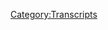 {{DEFAULTSORT:
    #_TRANSCRIPT_0534:February 19, 2021
}}{{Transcript
    | title         = [[534: February 19, 2021]]
    | caption       = [https://knowledgefight.libsyn.com/534-february-19-2021 Listen to this episode on Libsyn]
    | episodeNumber = [[534: February 19, 2021|534]]
    | length        = 01:15:31
}}

{{MessageBox
    | header     = Warning: Bot Generated Content
    | text       = This transcript was automatically generated by transcription software and likely contains many mistakes and misattributions. Please check the audio for definitive quotes, attribution, and context.
    | image      = N3yvass4myg91.webp
    | imagewidth = 50px
    | id         = warning
}}

{{TranscriptBlock
    | name      = Unknown Speaker
    | timestamp = 00:00:00.000
    | text      = N-N-N-N-N-N-N-Knowledge Fight
}}

{{TranscriptBlock
    | name      = Unknown Speaker
    | timestamp = 00:00:12.880
    | text      = Dan and Jordan, I am sweating
}}

{{TranscriptBlock
    | name      = Unknown Speaker
    | timestamp = 00:00:18.140
    | text      = knowledgefight.com, it's time to pray
}}

{{TranscriptBlock
    | name      = Unknown Speaker
    | timestamp = 00:00:21.320
    | text      = I have great respect for knowledgefight
}}

{{TranscriptBlock
    | name      = Unknown Speaker
    | timestamp = 00:00:23.839
    | text      = knowledgefight
}}

{{TranscriptBlock
    | name      = Unknown Speaker
    | timestamp = 00:00:24.839
    | text      = I'm sick of them posing as if they're the good guys
}}

{{TranscriptBlock
    | name      = Unknown Speaker
    | timestamp = 00:00:27.359
    | text      = saying we are the bad guys
}}

{{TranscriptBlock
    | name      = Unknown Speaker
    | timestamp = 00:00:28.879
    | text      = knowledgefight
}}

{{TranscriptBlock
    | name      = Unknown Speaker
    | timestamp = 00:00:29.960
    | text      = Dan and Jordan, knowledgefight
}}

{{TranscriptBlock
    | name      = Unknown Speaker
    | timestamp = 00:00:32.119
    | text      = Riddle Earth, Riddle Earth, Riddle Earth
}}

{{TranscriptBlock
    | name      = Unknown Speaker
    | timestamp = 00:00:34.200
    | text      = I need, I need money
}}

{{TranscriptBlock
    | name      = Unknown Speaker
    | timestamp = 00:00:36.359
    | text      = Riddle Earth, Riddle Earth, Riddle Earth
}}

{{TranscriptBlock
    | name      = Unknown Speaker
    | timestamp = 00:00:39.280
    | text      = Andy and Kansas, Andy and, Andy and
}}

{{TranscriptBlock
    | name      = Unknown Speaker
    | timestamp = 00:00:42.119
    | text      = Stop it, Andy and, Andy and Kansas
}}

{{TranscriptBlock
    | name      = Unknown Speaker
    | timestamp = 00:00:44.640
    | text      = Andy, Andy, it's time to pray
}}

{{TranscriptBlock
    | name      = Unknown Speaker
    | timestamp = 00:00:47.039
    | text      = Andy and Kansas, you're on the air, thanks for holding us
}}

{{TranscriptBlock
    | name      = Unknown Speaker
    | timestamp = 00:00:49.359
    | text      = Hello Alex, I'm a first-time caller, I'm a huge fan
}}

{{TranscriptBlock
    | name      = Unknown Speaker
    | timestamp = 00:00:51.719
    | text      = I love your room
}}

{{TranscriptBlock
    | name      = Unknown Speaker
    | timestamp = 00:00:52.920
    | text      = knowledgefight
}}

{{TranscriptBlock
    | name      = Unknown Speaker
    | timestamp = 00:00:53.960
    | text      = N-N-N-N-N-N-Knowledgefight.com
}}

{{TranscriptBlock
    | name      = Unknown Speaker
    | timestamp = 00:00:56.920
    | text      = I love you
}}

{{TranscriptBlock
    | name      = Unknown Speaker
    | timestamp = 00:00:59.280
    | text      = Hey everybody, welcome back to knowledgefight, I'm Dan
}}

{{TranscriptBlock
    | name      = Unknown Speaker
    | timestamp = 00:01:01.280
    | text      = I'm Jordan
}}

{{TranscriptBlock
    | name      = Unknown Speaker
    | timestamp = 00:01:01.799
    | text      = We're a couple dudes, like to sit around, drink novelty beverages
}}

{{TranscriptBlock
    | name      = Unknown Speaker
    | timestamp = 00:01:03.679
    | text      = and talk a little bit about Alex Jones
}}

{{TranscriptBlock
    | name      = Unknown Speaker
    | timestamp = 00:01:05.000
    | text      = Oh indeed we are Dan
}}

{{TranscriptBlock
    | name      = Unknown Speaker
    | timestamp = 00:01:06.239
    | text      = Jordan
}}

{{TranscriptBlock
    | name      = Unknown Speaker
    | timestamp = 00:01:06.640
    | text      = Dan
}}

{{TranscriptBlock
    | name      = Unknown Speaker
    | timestamp = 00:01:07.000
    | text      = Jordan
}}

{{TranscriptBlock
    | name      = Unknown Speaker
    | timestamp = 00:01:07.920
    | text      = Quick question for you
}}

{{TranscriptBlock
    | name      = Unknown Speaker
    | timestamp = 00:01:08.680
    | text      = What's up?
}}

{{TranscriptBlock
    | name      = Unknown Speaker
    | timestamp = 00:01:09.719
    | text      = Shut up
}}

{{TranscriptBlock
    | name      = Unknown Speaker
    | timestamp = 00:01:10.560
    | text      = Oh shit
}}

{{TranscriptBlock
    | name      = Unknown Speaker
    | timestamp = 00:01:12.159
    | text      = That's the trick daddy
}}

{{TranscriptBlock
    | name      = Unknown Speaker
    | timestamp = 00:01:13.079
    | text      = Now we're doing a different show
}}

{{TranscriptBlock
    | name      = Unknown Speaker
    | timestamp = 00:01:14.319
    | text      = Immediately we just skip into a different show
}}

{{TranscriptBlock
    | name      = Unknown Speaker
    | timestamp = 00:01:16.560
    | text      = What's up?
}}

{{TranscriptBlock
    | name      = Unknown Speaker
    | timestamp = 00:01:17.480
    | text      = Remix
}}

{{TranscriptBlock
    | name      = Unknown Speaker
    | timestamp = 00:01:19.159
    | text      = Remix knowledgefight
}}

{{TranscriptBlock
    | name      = Unknown Speaker
    | timestamp = 00:01:20.879
    | text      = Uh oh, y'all thought you were coming for Alex Jones
}}

{{TranscriptBlock
    | name      = Unknown Speaker
    | timestamp = 00:01:24.680
    | text      = One of my two favorite things, that, what's up?
}}

{{TranscriptBlock
    | name      = Unknown Speaker
    | timestamp = 00:01:27.040
    | text      = Shut up
}}

{{TranscriptBlock
    | name      = Unknown Speaker
    | timestamp = 00:01:27.959
    | text      = And then the other one is the, hey, you know, what's your favorite ice cream flavor?
}}

{{TranscriptBlock
    | name      = Unknown Speaker
    | timestamp = 00:01:32.879
    | text      = Jordan, I'm serious, what's your favorite ice cream flavor?
}}

{{TranscriptBlock
    | name      = Unknown Speaker
    | timestamp = 00:01:34.920
    | text      = It doesn't matter what you're favorite
}}

{{TranscriptBlock
    | name      = Unknown Speaker
    | timestamp = 00:01:38.120
    | text      = The Rock
}}

{{TranscriptBlock
    | name      = Unknown Speaker
    | timestamp = 00:01:39.719
    | text      = You're gonna ask what my bright spot is, Jordan
}}

{{TranscriptBlock
    | name      = Unknown Speaker
    | timestamp = 00:01:41.680
    | text      = Yes, what is your bright spot?
}}

{{TranscriptBlock
    | name      = Unknown Speaker
    | timestamp = 00:01:42.799
    | text      = Today my bright spot is, we're checking in on the Hot Sauce of the Month Club
}}

{{TranscriptBlock
    | name      = Unknown Speaker
    | timestamp = 00:01:46.599
    | text      = that Policy Wonk Lisa signed us up for
}}

{{TranscriptBlock
    | name      = Unknown Speaker
    | timestamp = 00:01:49.719
    | text      = This month, I was a little late getting over to the box
}}

{{TranscriptBlock
    | name      = Unknown Speaker
    | timestamp = 00:01:52.359
    | text      = because of snow and schedule and stuff
}}

{{TranscriptBlock
    | name      = Unknown Speaker
    | timestamp = 00:01:55.000
    | text      = but this month we got the Slow Death Hot Sauce
}}

{{TranscriptBlock
    | name      = Unknown Speaker
    | timestamp = 00:01:58.840
    | text      = and this is, this is good
}}

{{TranscriptBlock
    | name      = Unknown Speaker
    | timestamp = 00:02:01.400
    | text      = It's good
}}

{{TranscriptBlock
    | name      = Unknown Speaker
    | timestamp = 00:02:02.239
    | text      = This is quite good
}}

{{TranscriptBlock
    | name      = Unknown Speaker
    | timestamp = 00:02:03.079
    | text      = For now, you don't know what's gonna happen later
}}

{{TranscriptBlock
    | name      = Unknown Speaker
    | timestamp = 00:02:05.280
    | text      = It's the slow death
}}

{{TranscriptBlock
    | name      = Unknown Speaker
    | timestamp = 00:02:06.599
    | text      = I might die slowly
}}

{{TranscriptBlock
    | name      = Unknown Speaker
    | timestamp = 00:02:07.640
    | text      = You don't know how slow it is
}}

{{TranscriptBlock
    | name      = Unknown Speaker
    | timestamp = 00:02:09.000
    | text      = It's very hot, but it also is a
}}

{{TranscriptBlock
    | name      = Unknown Speaker
    | timestamp = 00:02:12.039
    | text      = Trinidad scorpion pepper based sauce
}}

{{TranscriptBlock
    | name      = Unknown Speaker
    | timestamp = 00:02:15.039
    | text      = and I like the flavor of that a lot
}}

{{TranscriptBlock
    | name      = Unknown Speaker
    | timestamp = 00:02:16.759
    | text      = What kind of hot?
}}

{{TranscriptBlock
    | name      = Unknown Speaker
    | timestamp = 00:02:17.599
    | text      = Now that I'm a hot sauce guy too
}}

{{TranscriptBlock
    | name      = Unknown Speaker
    | timestamp = 00:02:18.879
    | text      = Taste a little bit
}}

{{TranscriptBlock
    | name      = Unknown Speaker
    | timestamp = 00:02:19.719
    | text      = Let's talk, no I'm not ready for that just yet
}}

{{TranscriptBlock
    | name      = Unknown Speaker
    | timestamp = 00:02:22.319
    | text      = You said very hot and I don't think I'm comfortable with very hot
}}

{{TranscriptBlock
    | name      = Unknown Speaker
    | timestamp = 00:02:24.680
    | text      = I think you could handle it
}}

{{TranscriptBlock
    | name      = Unknown Speaker
    | timestamp = 00:02:26.680
    | text      = Sure, but not before the show is over
}}

{{TranscriptBlock
    | name      = Unknown Speaker
    | timestamp = 00:02:29.280
    | text      = It might, yeah, it might make things go down a strange path
}}

{{TranscriptBlock
    | name      = Unknown Speaker
    | timestamp = 00:02:33.080
    | text      = You can try some after the show
}}

{{TranscriptBlock
    | name      = Unknown Speaker
    | timestamp = 00:02:34.240
    | text      = Okay, sounds good
}}

{{TranscriptBlock
    | name      = Unknown Speaker
    | timestamp = 00:02:35.000
    | text      = It's pretty good, I like it a bit
}}

{{TranscriptBlock
    | name      = Unknown Speaker
    | timestamp = 00:02:36.520
    | text      = I could use it, I could see myself using it for like dipping chicken maybe
}}

{{TranscriptBlock
    | name      = Unknown Speaker
    | timestamp = 00:02:41.400
    | text      = or adding to a sauce
}}

{{TranscriptBlock
    | name      = Unknown Speaker
    | timestamp = 00:02:43.159
    | text      = Nice little, kick it up a little
}}

{{TranscriptBlock
    | name      = Unknown Speaker
    | timestamp = 00:02:44.560
    | text      = Yeah, yeah, yeah
}}

{{TranscriptBlock
    | name      = Unknown Speaker
    | timestamp = 00:02:45.199
    | text      = Throw a little in some soup
}}

{{TranscriptBlock
    | name      = Unknown Speaker
    | timestamp = 00:02:46.520
    | text      = Maybe a little meat sauce, put a little hot sauce in there
}}

{{TranscriptBlock
    | name      = Unknown Speaker
    | timestamp = 00:02:49.639
    | text      = Sure, why not?
}}

{{TranscriptBlock
    | name      = Unknown Speaker
    | timestamp = 00:02:50.919
    | text      = Do it
}}

{{TranscriptBlock
    | name      = Unknown Speaker
    | timestamp = 00:02:51.319
    | text      = Yeah, if you're getting a little bit of marinara together
}}

{{TranscriptBlock
    | name      = Unknown Speaker
    | timestamp = 00:02:55.639
    | text      = What's your favorite flavor of spaghetti, Dan?
}}

{{TranscriptBlock
    | name      = Unknown Speaker
    | timestamp = 00:02:57.080
    | text      = I don't know
}}

{{TranscriptBlock
    | name      = Unknown Speaker
    | timestamp = 00:02:57.800
    | text      = It doesn't matter what's your favorite, okay
}}

{{TranscriptBlock
    | name      = Unknown Speaker
    | timestamp = 00:02:59.560
    | text      = You have to interrupt
}}

{{TranscriptBlock
    | name      = Unknown Speaker
    | timestamp = 00:03:01.000
    | text      = You understand, you're too fast
}}

{{TranscriptBlock
    | name      = Unknown Speaker
    | timestamp = 00:03:03.639
    | text      = So what's your bright spot?
}}

{{TranscriptBlock
    | name      = Unknown Speaker
    | timestamp = 00:03:04.919
    | text      = My bright spot, Dan, is, we were talking about this earlier today
}}

{{TranscriptBlock
    | name      = Unknown Speaker
    | timestamp = 00:03:08.240
    | text      = My bright spot is the Chris Gethard show
}}

{{TranscriptBlock
    | name      = Unknown Speaker
    | timestamp = 00:03:10.039
    | text      = Oh sure
}}

{{TranscriptBlock
    | name      = Unknown Speaker
    | timestamp = 00:03:10.960
    | text      = As you and I have spoken
}}

{{TranscriptBlock
    | name      = Unknown Speaker
    | timestamp = 00:03:12.159
    | text      = Going back to our early seasons
}}

{{TranscriptBlock
    | name      = Unknown Speaker
    | timestamp = 00:03:13.479
    | text      = We have spoken about this show so much and you know I'm a huge fan obviously
}}

{{TranscriptBlock
    | name      = Unknown Speaker
    | timestamp = 00:03:17.919
    | text      = Chris Gethard got you a cameo
}}

{{TranscriptBlock
    | name      = Unknown Speaker
    | timestamp = 00:03:19.400
    | text      = You cruelly forced him to say nice things about me through the medium of money
}}

{{TranscriptBlock
    | name      = Unknown Speaker
    | timestamp = 00:03:25.759
    | text      = Like some sort of indentured servitude
}}

{{TranscriptBlock
    | name      = Unknown Speaker
    | timestamp = 00:03:27.280
    | text      = Yeah, you thought your book was in Barnes and Noble
}}

{{TranscriptBlock
    | name      = Unknown Speaker
    | timestamp = 00:03:28.960
    | text      = Yes, and we've developed a great friendship since then
}}

{{TranscriptBlock
    | name      = Unknown Speaker
    | timestamp = 00:03:33.479
    | text      = Yes, absolutely
}}

{{TranscriptBlock
    | name      = Unknown Speaker
    | timestamp = 00:03:34.400
    | text      = But yeah, no, I've been starting so many projects
}}

{{TranscriptBlock
    | name      = Unknown Speaker
    | timestamp = 00:03:37.439
    | text      = I've been trying to find something new to like really sink my teeth into
}}

{{TranscriptBlock
    | name      = Unknown Speaker
    | timestamp = 00:03:41.400
    | text      = And watching the Chris Gethard show and just that like unfettered creativity of it all
}}

{{TranscriptBlock
    | name      = Unknown Speaker
    | timestamp = 00:03:46.159
    | text      = Is very inspiring and it's like, don't give up on doing weird shit
}}

{{TranscriptBlock
    | name      = Unknown Speaker
    | timestamp = 00:03:50.319
    | text      = Yeah, it's good to reconnect with that from time to time
}}

{{TranscriptBlock
    | name      = Unknown Speaker
    | timestamp = 00:03:53.199
    | text      = Like that sort of mentality
}}

{{TranscriptBlock
    | name      = Unknown Speaker
    | timestamp = 00:03:54.639
    | text      = Absolutely, and that whole like, we're a public access show
}}

{{TranscriptBlock
    | name      = Unknown Speaker
    | timestamp = 00:03:59.039
    | text      = We know no one's watching
}}

{{TranscriptBlock
    | name      = Unknown Speaker
    | timestamp = 00:04:00.840
    | text      = That's why we're free
}}

{{TranscriptBlock
    | name      = Unknown Speaker
    | timestamp = 00:04:02.240
    | text      = You know, that's something beautiful about it
}}

{{TranscriptBlock
    | name      = Unknown Speaker
    | timestamp = 00:04:04.800
    | text      = That embracing of like, no we're not trying to get famous or anything like this
}}

{{TranscriptBlock
    | name      = Unknown Speaker
    | timestamp = 00:04:08.520
    | text      = It's really interesting too to consider that both Chris Gethard and Alex Jones grew out of public access
}}

{{TranscriptBlock
    | name      = Unknown Speaker
    | timestamp = 00:04:14.639
    | text      = That is interesting, yes
}}

{{TranscriptBlock
    | name      = Unknown Speaker
    | timestamp = 00:04:16.319
    | text      = The two people who affect my life most today
}}

{{TranscriptBlock
    | name      = Unknown Speaker
    | timestamp = 00:04:19.600
    | text      = Two very divergent individuals
}}

{{TranscriptBlock
    | name      = Unknown Speaker
    | timestamp = 00:04:22.800
    | text      = Very different paths they have tried
}}

{{TranscriptBlock
    | name      = Unknown Speaker
    | timestamp = 00:04:26.279
    | text      = Yeah, both of them started at UCB
}}

{{TranscriptBlock
    | name      = Unknown Speaker
    | timestamp = 00:04:28.800
    | text      = It's true, no, no, Alex was a groundling
}}

{{TranscriptBlock
    | name      = Unknown Speaker
    | timestamp = 00:04:30.959
    | text      = Oh, that's right, that's right
}}

{{TranscriptBlock
    | name      = Unknown Speaker
    | timestamp = 00:04:32.439
    | text      = Sorry, my bad
}}

{{TranscriptBlock
    | name      = Unknown Speaker
    | timestamp = 00:04:33.279
    | text      = So Jordan, today we've got an interesting thing to go over
}}

{{TranscriptBlock
    | name      = Unknown Speaker
    | timestamp = 00:04:36.360
    | text      = We're talking about Friday of last week
}}

{{TranscriptBlock
    | name      = Unknown Speaker
    | timestamp = 00:04:38.560
    | text      = It's February 19th, 2021
}}

{{TranscriptBlock
    | name      = Unknown Speaker
    | timestamp = 00:04:39.639
    | text      = Blackjack
}}

{{TranscriptBlock
    | name      = Unknown Speaker
    | timestamp = 00:04:41.560
    | text      = I think that counts, you got 20...
}}

{{TranscriptBlock
    | name      = Unknown Speaker
    | timestamp = 00:04:43.759
    | text      = I know
}}

{{TranscriptBlock
    | name      = Unknown Speaker
    | timestamp = 00:04:45.040
    | text      = We're gonna leave that to the judges
}}

{{TranscriptBlock
    | name      = Unknown Speaker
    | timestamp = 00:04:46.439
    | text      = Okay
}}

{{TranscriptBlock
    | name      = Unknown Speaker
    | timestamp = 00:04:47.000
    | text      = The judges in the audience will determine
}}

{{TranscriptBlock
    | name      = Unknown Speaker
    | timestamp = 00:04:49.120
    | text      = I think the only question is whether or not you fully finished the 21
}}

{{TranscriptBlock
    | name      = Unknown Speaker
    | timestamp = 00:04:52.000
    | text      = I think you started before I finished, and that's why I stopped
}}

{{TranscriptBlock
    | name      = Unknown Speaker
    | timestamp = 00:04:55.360
    | text      = I think
}}

{{TranscriptBlock
    | name      = Unknown Speaker
    | timestamp = 00:04:56.399
    | text      = Anyway, it's Friday of last week
}}

{{TranscriptBlock
    | name      = Unknown Speaker
    | timestamp = 00:04:58.240
    | text      = This episode is nuts, so
}}

{{TranscriptBlock
    | name      = Unknown Speaker
    | timestamp = 00:05:00.439
    | text      = Okay, I imagine so
}}

{{TranscriptBlock
    | name      = Unknown Speaker
    | timestamp = 00:05:02.279
    | text      = Yeah, power's back on
}}

{{TranscriptBlock
    | name      = Unknown Speaker
    | timestamp = 00:05:05.399
    | text      = Pretty much in the info studio, although maybe it's running on generators
}}

{{TranscriptBlock
    | name      = Unknown Speaker
    | timestamp = 00:05:08.600
    | text      = It's unclear
}}

{{TranscriptBlock
    | name      = Unknown Speaker
    | timestamp = 00:05:10.319
    | text      = Alex is really, really mad
}}

{{TranscriptBlock
    | name      = Unknown Speaker
    | timestamp = 00:05:13.399
    | text      = He is really mad
}}

{{TranscriptBlock
    | name      = Unknown Speaker
    | timestamp = 00:05:14.720
    | text      = Well, yeah, I, yeah
}}

{{TranscriptBlock
    | name      = Unknown Speaker
    | timestamp = 00:05:16.680
    | text      = He has a lot of breakdowns on this episode
}}

{{TranscriptBlock
    | name      = Unknown Speaker
    | timestamp = 00:05:18.879
    | text      = and some will be fun to laugh at
}}

{{TranscriptBlock
    | name      = Unknown Speaker
    | timestamp = 00:05:20.879
    | text      = and discuss what he's lying about in order to get himself in the place where he can freak out
}}

{{TranscriptBlock
    | name      = Unknown Speaker
    | timestamp = 00:05:25.639
    | text      = Yeah
}}

{{TranscriptBlock
    | name      = Unknown Speaker
    | timestamp = 00:05:26.319
    | text      = But before we cover this episode, Jordan, let's take a moment to say thank you to some folks who signed up on our sporting show
}}

{{TranscriptBlock
    | name      = Unknown Speaker
    | timestamp = 00:05:30.399
    | text      = That's a great idea
}}

{{TranscriptBlock
    | name      = Unknown Speaker
    | timestamp = 00:05:31.199
    | text      = So first, I liked his name a lot, it's an affirmation
}}

{{TranscriptBlock
    | name      = Unknown Speaker
    | timestamp = 00:05:33.759
    | text      = I'm a worthy human being, thank you so much, you are now a policy wonk
}}

{{TranscriptBlock
    | name      = Unknown Speaker
    | timestamp = 00:05:37.319
    | text      = I'm a policy wonk
}}

{{TranscriptBlock
    | name      = Unknown Speaker
    | timestamp = 00:05:38.439
    | text      = Thank you very much, thing I have never said to my mirror
}}

{{TranscriptBlock
    | name      = Unknown Speaker
    | timestamp = 00:05:42.439
    | text      = Okay, next, on American Podcast, thank you so much, you are now a policy wonk
}}

{{TranscriptBlock
    | name      = Unknown Speaker
    | timestamp = 00:05:46.439
    | text      = I'm a policy wonk
}}

{{TranscriptBlock
    | name      = Unknown Speaker
    | timestamp = 00:05:47.680
    | text      = Thank you very much on American Podcast
}}

{{TranscriptBlock
    | name      = Unknown Speaker
    | timestamp = 00:05:49.439
    | text      = Also, thank you for happy birthday Alayna, you are now a policy wonk
}}

{{TranscriptBlock
    | name      = Unknown Speaker
    | timestamp = 00:05:54.160
    | text      = This is a week late
}}

{{TranscriptBlock
    | name      = Unknown Speaker
    | timestamp = 00:05:55.439
    | text      = This is a week late?
}}

{{TranscriptBlock
    | name      = Unknown Speaker
    | timestamp = 00:05:56.519
    | text      = Yeah, I was late on the messages
}}

{{TranscriptBlock
    | name      = Unknown Speaker
    | timestamp = 00:05:57.920
    | text      = Anyway, happy birthday Alayna, you are now a policy wonk
}}

{{TranscriptBlock
    | name      = Unknown Speaker
    | timestamp = 00:06:00.040
    | text      = I'm a policy wonk
}}

{{TranscriptBlock
    | name      = Unknown Speaker
    | timestamp = 00:06:01.040
    | text      = Happy birthday Alayna
}}

{{TranscriptBlock
    | name      = Unknown Speaker
    | timestamp = 00:06:02.480
    | text      = Next, Alphren with two Ns, thank you so much, you are now a policy wonk
}}

{{TranscriptBlock
    | name      = Unknown Speaker
    | timestamp = 00:06:06.000
    | text      = I'm a policy wonk
}}

{{TranscriptBlock
    | name      = Unknown Speaker
    | timestamp = 00:06:07.199
    | text      = Thanks Alphren
}}

{{TranscriptBlock
    | name      = Unknown Speaker
    | timestamp = 00:06:08.079
    | text      = Next, Heather M, thank you so much, you are now a policy wonk
}}

{{TranscriptBlock
    | name      = Unknown Speaker
    | timestamp = 00:06:11.040
    | text      = I'm a policy wonk
}}

{{TranscriptBlock
    | name      = Unknown Speaker
    | timestamp = 00:06:12.120
    | text      = you very much Heather and I'd like to give a little technocrat shout out to
}}

{{TranscriptBlock
    | name      = Unknown Speaker
    | timestamp = 00:06:15.899
    | text      = someone who I think has two aliases so I'm gonna this is just one shout out
}}

{{TranscriptBlock
    | name      = Unknown Speaker
    | timestamp = 00:06:20.959
    | text      = right to two names so it's old dirty dirt McGirt Oh dirt McGirt
}}

{{TranscriptBlock
    | name      = Unknown Speaker
    | timestamp = 00:06:28.180
    | text      = old dirty Chinese is he back no knock knock you busted oh okay of our first
}}

{{TranscriptBlock
    | name      = Unknown Speaker
    | timestamp = 00:06:36.980
    | text      = bits way back one of the beginnings yeah who's there oh and then yes thank you
}}

{{TranscriptBlock
    | name      = Unknown Speaker
    | timestamp = 00:06:47.160
    | text      = very much to the both of you you're now a technocrat I'm a policy wonk crikey
}}

{{TranscriptBlock
    | name      = Unknown Speaker
    | timestamp = 00:06:52.560
    | text      = mate that's fantastic have yourself a brew how's your 401k doing bro we got to
}}

{{TranscriptBlock
    | name      = Unknown Speaker
    | timestamp = 00:06:57.120
    | text      = go full tilt boogie on this Watson all right let's just get down to business we
}}

{{TranscriptBlock
    | name      = Unknown Speaker
    | timestamp = 00:07:00.759
    | text      = ain't making that money off that heroin why you pimps so good my neck is
}}

{{TranscriptBlock
    | name      = Unknown Speaker
    | timestamp = 00:07:05.300
    | text      = freakishly large I declare info war on you yes thank you so much to the both of
}}

{{TranscriptBlock
    | name      = Unknown Speaker
    | timestamp = 00:07:10.360
    | text      = you yeah thank you so much very complicated now I don't want so Jordan
}}

{{TranscriptBlock
    | name      = Unknown Speaker
    | timestamp = 00:07:16.600
    | text      = what's up um shut up you know what the deal is a little
}}

{{TranscriptBlock
    | name      = Unknown Speaker
    | timestamp = 00:07:24.800
    | text      = dancy I've had very little sleep because the neighbors downstairs have been
}}

{{TranscriptBlock
    | name      = Unknown Speaker
    | timestamp = 00:07:29.660
    | text      = partying oh I'm a little bit on fumes right a little bit loose right my
}}

{{TranscriptBlock
    | name      = Unknown Speaker
    | timestamp = 00:07:36.800
    | text      = connection with the present is tenuous you've got a runner's high a little bit
}}

{{TranscriptBlock
    | name      = Unknown Speaker
    | timestamp = 00:07:42.199
    | text      = yeah I think that there are some college students who live downstairs and I was
}}

{{TranscriptBlock
    | name      = Unknown Speaker
    | timestamp = 00:07:48.839
    | text      = gonna I will text you and complain about this every now and again I can hear them
}}

{{TranscriptBlock
    | name      = Unknown Speaker
    | timestamp = 00:07:52.699
    | text      = yell singing through the floor so they'll just be like singing wet ass
}}

{{TranscriptBlock
    | name      = Unknown Speaker
    | timestamp = 00:07:57.560
    | text      = pussy yeah this sucks I'm waiting for you to get a saw and just get a whole
}}

{{TranscriptBlock
    | name      = Unknown Speaker
    | timestamp = 00:08:02.779
    | text      = circle in the topping I've thought about drop it down I'm I am inches away from
}}

{{TranscriptBlock
    | name      = Unknown Speaker
    | timestamp = 00:08:07.519
    | text      = old man stomping on the floor but I just can't do it and I feel right knocking on
}}

{{TranscriptBlock
    | name      = Unknown Speaker
    | timestamp = 00:08:12.560
    | text      = the door cuz it's kovat yeah anyway yeah you're gonna need a broom that's why I'm
}}

{{TranscriptBlock
    | name      = Unknown Speaker
    | timestamp = 00:08:17.860
    | text      = a little silly but the good news is Alex isn't in like a totally centered present
}}

{{TranscriptBlock
    | name      = Unknown Speaker
    | timestamp = 00:08:22.800
    | text      = presence of mind himself that's good episodes we kind of match energy we're
}}

{{TranscriptBlock
    | name      = Unknown Speaker
    | timestamp = 00:08:27.560
    | text      = all playing on a level playing field yeah here's an out-of-context drop from
}}

{{TranscriptBlock
    | name      = Unknown Speaker
    | timestamp = 00:08:30.920
    | text      = today's show that's why we're in the position where as a bunch of lawyers a
}}

{{TranscriptBlock
    | name      = Unknown Speaker
    | timestamp = 00:08:34.519
    | text      = bunch of candy-ass lawyers cover their ass so much the Chinese are running the
}}

{{TranscriptBlock
    | name      = Unknown Speaker
    | timestamp = 00:08:38.879
    | text      = tables on us get ready to nuke our ass because you little chicken-net America
}}

{{TranscriptBlock
    | name      = Unknown Speaker
    | timestamp = 00:08:42.580
    | text      = hating bastards have taken over the damn country
}}

{{TranscriptBlock
    | name      = Unknown Speaker
    | timestamp = 00:08:46.600
    | text      = if I were Alex in the position he's in right now I think I'd probably hate
}}

{{TranscriptBlock
    | name      = Unknown Speaker
    | timestamp = 00:08:55.279
    | text      = lawyers too yeah I like this I like getting back to where we should be which
}}

{{TranscriptBlock
    | name      = Unknown Speaker
    | timestamp = 00:09:01.000
    | text      = is everybody hating on lawyers we've had it's been a while since everybody's
}}

{{TranscriptBlock
    | name      = Unknown Speaker
    | timestamp = 00:09:05.320
    | text      = really agreed to just hate lawyers you know what I'm saying sure used to be
}}

{{TranscriptBlock
    | name      = Unknown Speaker
    | timestamp = 00:09:09.200
    | text      = what we did all their early 90s Jurassic Park
}}

{{TranscriptBlock
    | name      = Unknown Speaker
    | timestamp = 00:09:12.320
    | text      = everybody hated lawyers lawyers were more of a villain in Jurassic Park than
}}

{{TranscriptBlock
    | name      = Unknown Speaker
    | timestamp = 00:09:16.639
    | text      = the dinosaurs exactly exactly that's the whole thing um yeah I don't know Alex is
}}

{{TranscriptBlock
    | name      = Unknown Speaker
    | timestamp = 00:09:23.080
    | text      = it and we're in a weird state so Alex starts the show by talking about how
}}

{{TranscriptBlock
    | name      = Unknown Speaker
    | timestamp = 00:09:27.960
    | text      = like maybe I shouldn't do the show which is nice that's a good way it's always a
}}

{{TranscriptBlock
    | name      = Unknown Speaker
    | timestamp = 00:09:32.539
    | text      = good sign for the show that's about to happen start you know I learned
}}

{{TranscriptBlock
    | name      = Unknown Speaker
    | timestamp = 00:09:36.320
    | text      = something during the Trump administration I had never tried to be
}}

{{TranscriptBlock
    | name      = Unknown Speaker
    | timestamp = 00:09:39.919
    | text      = in LA or be in New York or be in DC and to be you know around the power I had
}}

{{TranscriptBlock
    | name      = Unknown Speaker
    | timestamp = 00:09:47.679
    | text      = never tried to go be a sycophant and and and in the system but I noticed very
}}

{{TranscriptBlock
    | name      = Unknown Speaker
    | timestamp = 00:09:53.120
    | text      = early on they would work around the clock to try to make sure that I didn't
}}

{{TranscriptBlock
    | name      = Unknown Speaker
    | timestamp = 00:09:59.840
    | text      = have access to the president or access to anybody high-level government because
}}

{{TranscriptBlock
    | name      = Unknown Speaker
    | timestamp = 00:10:03.559
    | text      = I always just thought inform the public about things and then that would
}}

{{TranscriptBlock
    | name      = Unknown Speaker
    | timestamp = 00:10:09.000
    | text      = percolate up into government and into governance and then we would be able to
}}

{{TranscriptBlock
    | name      = Unknown Speaker
    | timestamp = 00:10:12.759
    | text      = stand up against tyranny triple up lionomics take action against the
}}

{{TranscriptBlock
    | name      = Unknown Speaker
    | timestamp = 00:10:17.320
    | text      = globalist but it's a balance it's a balance you also need to target
}}

{{TranscriptBlock
    | name      = Unknown Speaker
    | timestamp = 00:10:26.879
    | text      = obviously people that are in a power structure and I'm almost tempted right
}}

{{TranscriptBlock
    | name      = Unknown Speaker
    | timestamp = 00:10:31.919
    | text      = now with the news I have that I've been working on the last hour to just not do
}}

{{TranscriptBlock
    | name      = Unknown Speaker
    | timestamp = 00:10:35.759
    | text      = the show today it probably would be better if I just call Tucker Carlson
}}

{{TranscriptBlock
    | name      = Unknown Speaker
    | timestamp = 00:10:39.720
    | text      = call Steven Crowder call Roger Stone and try to get on the phone with Trump
}}

{{TranscriptBlock
    | name      = Unknown Speaker
    | timestamp = 00:10:43.720
    | text      = cuz I get on the phone with them if I need to can you come up with the
}}

{{TranscriptBlock
    | name      = Unknown Speaker
    | timestamp = 00:10:47.559
    | text      = audience down we cover so much hardcore stuff here but but we're here every day
}}

{{TranscriptBlock
    | name      = Unknown Speaker
    | timestamp = 00:10:52.320
    | text      = no one kind of takes it serious we just drop bomb after bomb after bomb after
}}

{{TranscriptBlock
    | name      = Unknown Speaker
    | timestamp = 00:10:56.759
    | text      = bomb after bomb after bomb after bomb after bomb but film but familiarity
}}

{{TranscriptBlock
    | name      = Unknown Speaker
    | timestamp = 00:11:01.559
    | text      = breeds contempt and I get it I have contempt for myself too I don't realize
}}

{{TranscriptBlock
    | name      = Unknown Speaker
    | timestamp = 00:11:05.559
    | text      = how important we are in the great work we've done this is an interesting head
}}

{{TranscriptBlock
    | name      = Unknown Speaker
    | timestamp = 00:11:09.480
    | text      = space that is a startling number of words for a very simple concept to
}}

{{TranscriptBlock
    | name      = Unknown Speaker
    | timestamp = 00:11:14.559
    | text      = express yeah yeah I people other people have better reach than I do I think I
}}

{{TranscriptBlock
    | name      = Unknown Speaker
    | timestamp = 00:11:19.039
    | text      = need to probably yeah I could do but it is also like really shitting on the
}}

{{TranscriptBlock
    | name      = Unknown Speaker
    | timestamp = 00:11:24.480
    | text      = audience yeah yeah it's my job you guys you guys are so used to me being the
}}

{{TranscriptBlock
    | name      = Unknown Speaker
    | timestamp = 00:11:31.320
    | text      = best you don't even give a shit how great I am so good you don't even have
}}

{{TranscriptBlock
    | name      = Unknown Speaker
    | timestamp = 00:11:39.080
    | text      = to try I wish I was worse at my job so you guys would have to raise your level
}}

{{TranscriptBlock
    | name      = Unknown Speaker
    | timestamp = 00:11:43.200
    | text      = if only I kill time most of the time and then drop the bomb every now and again
}}

{{TranscriptBlock
    | name      = Unknown Speaker
    | timestamp = 00:11:48.360
    | text      = you would know to amplify that bomb exactly exactly that's my problem also
}}

{{TranscriptBlock
    | name      = Unknown Speaker
    | timestamp = 00:11:53.399
    | text      = why do you need to get a hold of Trump he's not the president anymore no he's
}}

{{TranscriptBlock
    | name      = Unknown Speaker
    | timestamp = 00:11:57.679
    | text      = the president president he's the secret president it's very strange very strange
}}

{{TranscriptBlock
    | name      = Unknown Speaker
    | timestamp = 00:12:01.799
    | text      = you ever you ever been at a comedy show Dan where for whatever reason the host
}}

{{TranscriptBlock
    | name      = Unknown Speaker
    | timestamp = 00:12:06.200
    | text      = has just like their opening set was just something really weird and everybody in
}}

{{TranscriptBlock
    | name      = Unknown Speaker
    | timestamp = 00:12:12.279
    | text      = the audience and all of the comics got the vibe of like this is gonna be a
}}

{{TranscriptBlock
    | name      = Unknown Speaker
    | timestamp = 00:12:15.639
    | text      = weird show mm-hmm that's not gonna change mm-hmm this just happened it
}}

{{TranscriptBlock
    | name      = Unknown Speaker
    | timestamp = 00:12:19.679
    | text      = doesn't matter that there's an hour and 20 minutes left yeah for the next hour
}}

{{TranscriptBlock
    | name      = Unknown Speaker
    | timestamp = 00:12:23.200
    | text      = and a half it's gonna be weird yeah you've set the energy exactly you could
}}

{{TranscriptBlock
    | name      = Unknown Speaker
    | timestamp = 00:12:27.000
    | text      = dig out of the hole and we might have some enjoyable whatever but it's still
}}

{{TranscriptBlock
    | name      = Unknown Speaker
    | timestamp = 00:12:30.759
    | text      = gonna be weird it's gonna be yeah yeah it's gonna be strange this is what I'm
}}

{{TranscriptBlock
    | name      = Unknown Speaker
    | timestamp = 00:12:33.519
    | text      = hearing right now yeah and you hear it a lot too like this this tone of like I
}}

{{TranscriptBlock
    | name      = Unknown Speaker
    | timestamp = 00:12:37.960
    | text      = don't even want to do the show anymore but it's particularly severe distance
}}

{{TranscriptBlock
    | name      = Unknown Speaker
    | timestamp = 00:12:43.580
    | text      = makes the heart grow fond familiarity braids content a contempt so I'm gonna go
}}

{{TranscriptBlock
    | name      = Unknown Speaker
    | timestamp = 00:12:49.279
    | text      = to rebroadcast for a while we're gonna get real re ready to shoot the show go
}}

{{TranscriptBlock
    | name      = Unknown Speaker
    | timestamp = 00:12:52.279
    | text      = live here today and then I may not do the show today just because this is too
}}

{{TranscriptBlock
    | name      = Unknown Speaker
    | timestamp = 00:12:57.799
    | text      = important I don't have the smoking gun absolute total complete master plan of
}}

{{TranscriptBlock
    | name      = Unknown Speaker
    | timestamp = 00:13:05.080
    | text      = the enemy we have them by the short hairs completely and no one is gonna
}}

{{TranscriptBlock
    | name      = Unknown Speaker
    | timestamp = 00:13:10.759
    | text      = care it's always the same it's always the same all of you listeners I bring
}}

{{TranscriptBlock
    | name      = Unknown Speaker
    | timestamp = 00:13:15.399
    | text      = light I give you all their plans that nothing happens I've got a call Tucker
}}

{{TranscriptBlock
    | name      = Unknown Speaker
    | timestamp = 00:13:21.840
    | text      = Carlson and Steven Crowder I'm gonna be honest with you I don't think that
}}

{{TranscriptBlock
    | name      = Unknown Speaker
    | timestamp = 00:13:27.559
    | text      = familiarity always breeds contempt you know it does though contempt that would
}}

{{TranscriptBlock
    | name      = Unknown Speaker
    | timestamp = 00:13:37.480
    | text      = breed I would also argue continually starting the show with my news is too
}}

{{TranscriptBlock
    | name      = Unknown Speaker
    | timestamp = 00:13:42.960
    | text      = big for me to do the show is something too familiar for me not to be
}}

{{TranscriptBlock
    | name      = Unknown Speaker
    | timestamp = 00:13:46.519
    | text      = contemptuous about yes yes there's a lot of there's a lot of intersections of
}}

{{TranscriptBlock
    | name      = Unknown Speaker
    | timestamp = 00:13:50.399
    | text      = familiarity in this equation so yeah Alex freaks out he's just screaming how
}}

{{TranscriptBlock
    | name      = Unknown Speaker
    | timestamp = 00:13:58.519
    | text      = he wants to quit sure but I'm here to tell you we're gonna we had to get back
}}

{{TranscriptBlock
    | name      = Unknown Speaker
    | timestamp = 00:14:01.759
    | text      = in the new studio today we weren't quite ready to launch it's okay not blaming
}}

{{TranscriptBlock
    | name      = Unknown Speaker
    | timestamp = 00:14:04.720
    | text      = the crew that's okay time ready to go and to prepare my broadcast because
}}

{{TranscriptBlock
    | name      = Unknown Speaker
    | timestamp = 00:14:12.840
    | text      = here's the deal I'm not just gonna sit here and put this information out and
}}

{{TranscriptBlock
    | name      = Unknown Speaker
    | timestamp = 00:14:16.600
    | text      = just have it nothing happened I'll quit today because we have all the evidence
}}

{{TranscriptBlock
    | name      = Unknown Speaker
    | timestamp = 00:14:26.519
    | text      = of what the enemy's done and I don't know why people don't have an instinct
}}

{{TranscriptBlock
    | name      = Unknown Speaker
    | timestamp = 00:14:31.399
    | text      = to victory but it's incredible it was bleeped out he said no one gives a shit
}}

{{TranscriptBlock
    | name      = Unknown Speaker
    | timestamp = 00:14:37.320
    | text      = he is very mad I like he is pretty mad I I do I mean there's something there's
}}

{{TranscriptBlock
    | name      = Unknown Speaker
    | timestamp = 00:14:44.200
    | text      = something weirdly noble about the tenacity he has because every other
}}

{{TranscriptBlock
    | name      = Unknown Speaker
    | timestamp = 00:14:50.720
    | text      = human being I think on the planet would at a certain point go like well I've
}}

{{TranscriptBlock
    | name      = Unknown Speaker
    | timestamp = 00:14:54.399
    | text      = seen every other major news organization release huge information and then change
}}

{{TranscriptBlock
    | name      = Unknown Speaker
    | timestamp = 00:14:59.679
    | text      = the world mm-hmm and I think I've done that literally every day for my entire
}}

{{TranscriptBlock
    | name      = Unknown Speaker
    | timestamp = 00:15:04.679
    | text      = career and not once have I changed the world yeah perhaps it is me yeah maybe
}}

{{TranscriptBlock
    | name      = Unknown Speaker
    | timestamp = 00:15:11.200
    | text      = my radar is busted maybe I can't tell what's big news maybe it's me maybe I
}}

{{TranscriptBlock
    | name      = Unknown Speaker
    | timestamp = 00:15:17.360
    | text      = should look a little bit harder at the stories I cover nope nope nope it's
}}

{{TranscriptBlock
    | name      = Unknown Speaker
    | timestamp = 00:15:23.720
    | text      = everybody else's fault forever gotta get so mad the end everyone else's fault
}}

{{TranscriptBlock
    | name      = Unknown Speaker
    | timestamp = 00:15:30.279
    | text      = always and one of the things I really love about his broadcast style when he
}}

{{TranscriptBlock
    | name      = Unknown Speaker
    | timestamp = 00:15:34.200
    | text      = gets into these moods is like he doesn't say what the news is yeah why would it
}}

{{TranscriptBlock
    | name      = Unknown Speaker
    | timestamp = 00:15:39.919
    | text      = it's too big you can't handle it I enjoy that busy being petulant I enjoy that
}}

{{TranscriptBlock
    | name      = Unknown Speaker
    | timestamp = 00:15:47.440
    | text      = because it's really the tell that this is performance yeah on some level yeah
}}

{{TranscriptBlock
    | name      = Unknown Speaker
    | timestamp = 00:15:51.759
    | text      = like I think he's really mad there's something that is definitely pissing
}}

{{TranscriptBlock
    | name      = Unknown Speaker
    | timestamp = 00:15:54.919
    | text      = him off for sure and it's probably financial and maybe the staff so I would
}}

{{TranscriptBlock
    | name      = Unknown Speaker
    | timestamp = 00:15:59.960
    | text      = imagine it has something to do with lawyers probably lawyers the staff
}}

{{TranscriptBlock
    | name      = Unknown Speaker
    | timestamp = 00:16:03.440
    | text      = probably also is incompetent and not not doing the job that he needs them to do
}}

{{TranscriptBlock
    | name      = Unknown Speaker
    | timestamp = 00:16:07.460
    | text      = yeah but it he's not that mad about what this big news is he's clearly still
}}

{{TranscriptBlock
    | name      = Unknown Speaker
    | timestamp = 00:16:12.080
    | text      = using this like this breakdown lashing out as a way of like anybody who's
}}

{{TranscriptBlock
    | name      = Unknown Speaker
    | timestamp = 00:16:17.799
    | text      = watching oh they'll tell people that he's saying he's gonna quit on air no
}}

{{TranscriptBlock
    | name      = Unknown Speaker
    | timestamp = 00:16:21.480
    | text      = it's him being like use it there's something else pissing him off I'm gonna
}}

{{TranscriptBlock
    | name      = Unknown Speaker
    | timestamp = 00:16:24.679
    | text      = use it in my speech today yeah yeah what am I talking about what's the big news
}}

{{TranscriptBlock
    | name      = Unknown Speaker
    | timestamp = 00:16:29.240
    | text      = no one cares I shouldn't even say it probably at least when I call other
}}

{{TranscriptBlock
    | name      = Unknown Speaker
    | timestamp = 00:16:36.480
    | text      = people that are influential they care and look into it and put it out I call
}}

{{TranscriptBlock
    | name      = Unknown Speaker
    | timestamp = 00:16:41.879
    | text      = Paul Watson with this oh he's busy out on a date or something I'm not mad at
}}

{{TranscriptBlock
    | name      = Unknown Speaker
    | timestamp = 00:16:44.960
    | text      = Paul he already wrote like five articles today it's just that I don't have the
}}

{{TranscriptBlock
    | name      = Unknown Speaker
    | timestamp = 00:16:48.200
    | text      = people I don't have the infrastructure I don't have anything and we can have the
}}

{{TranscriptBlock
    | name      = Unknown Speaker
    | timestamp = 00:16:52.120
    | text      = keys to put Lucifer into the pit of hell no one would care they'd be busy get
}}

{{TranscriptBlock
    | name      = Unknown Speaker
    | timestamp = 00:16:56.720
    | text      = their fucking nails done if I were Paul I would not appreciate the way Alex
}}

{{TranscriptBlock
    | name      = Unknown Speaker
    | timestamp = 00:17:01.120
    | text      = talks about him he seems professional oh man weird weird to have to work with
}}

{{TranscriptBlock
    | name      = Unknown Speaker
    | timestamp = 00:17:09.960
    | text      = that guy yeah it's almost like he lashes out at the people around him as well as
}}

{{TranscriptBlock
    | name      = Unknown Speaker
    | timestamp = 00:17:14.359
    | text      = the audience on a constant basis yeah yeah like he's a child almost yeah we
}}

{{TranscriptBlock
    | name      = Unknown Speaker
    | timestamp = 00:17:20.920
    | text      = get to the big news sure Alex does eventually let it rip what the story is
}}

{{TranscriptBlock
    | name      = Unknown Speaker
    | timestamp = 00:17:26.200
    | text      = and it is bullshit you understand ladies and gentlemen we have the smoking gun of
}}

{{TranscriptBlock
    | name      = Unknown Speaker
    | timestamp = 00:17:34.200
    | text      = what did the power outage 100% it was the Department of Energy and their order
}}

{{TranscriptBlock
    | name      = Unknown Speaker
    | timestamp = 00:17:39.119
    | text      = to keep the power off you understand we have that and no one gives a damn I I
}}

{{TranscriptBlock
    | name      = Unknown Speaker
    | timestamp = 00:17:44.599
    | text      = quit then screw this whole frickin place man I mean this is just all out of
}}

{{TranscriptBlock
    | name      = Unknown Speaker
    | timestamp = 00:17:49.559
    | text      = control unbelievable we have released so many smoking guns so much proof Joe
}}

{{TranscriptBlock
    | name      = Unknown Speaker
    | timestamp = 00:17:57.200
    | text      = Biden is on TV on CNN saying Gigi ping is doing a good job invading Hong Kong
}}

{{TranscriptBlock
    | name      = Unknown Speaker
    | timestamp = 00:18:02.480
    | text      = and running giant death camps fine if America wants that then frickin have it
}}

{{TranscriptBlock
    | name      = Unknown Speaker
    | timestamp = 00:18:07.599
    | text      = if you want your power turned off by the Department of Energy then enjoy it I'm
}}

{{TranscriptBlock
    | name      = Unknown Speaker
    | timestamp = 00:18:13.000
    | text      = gonna run some tapes I'm not even sure let it all burn then I mean we can't
}}

{{TranscriptBlock
    | name      = Unknown Speaker
    | timestamp = 00:18:22.799
    | text      = even admit aborting babies is murder so we don't deserve to have power
}}

{{TranscriptBlock
    | name      = Unknown Speaker
    | timestamp = 00:18:33.440
    | text      = I'm gonna lead you into the next okay Trump did win but it's a setback I'm
}}

{{TranscriptBlock
    | name      = Unknown Speaker
    | timestamp = 00:18:42.000
    | text      = still gonna lead you in it nope yeah everyone dies all this emotional
}}

{{TranscriptBlock
    | name      = Unknown Speaker
    | timestamp = 00:18:46.519
    | text      = outburst and this childish pageantry yeah but he's still able to say frickin
}}

{{TranscriptBlock
    | name      = Unknown Speaker
    | timestamp = 00:18:52.400
    | text      = he's still able to recognize he's on the radio and he doesn't want to get fine
}}

{{TranscriptBlock
    | name      = Unknown Speaker
    | timestamp = 00:18:55.759
    | text      = totally so I find this a little false yeah so also it appears that Alex is
}}

{{TranscriptBlock
    | name      = Unknown Speaker
    | timestamp = 00:19:00.599
    | text      = very mad about a document from the Department of Energy that he's been
}}

{{TranscriptBlock
    | name      = Unknown Speaker
    | timestamp = 00:19:03.680
    | text      = shown and I would guess that he hasn't read this document he claims that it's
}}

{{TranscriptBlock
    | name      = Unknown Speaker
    | timestamp = 00:19:07.400
    | text      = smoking gun evidence that the power outages in Texas were intentional which
}}

{{TranscriptBlock
    | name      = Unknown Speaker
    | timestamp = 00:19:10.640
    | text      = is why he's putting on this shamefully childish display of fake rage at the
}}

{{TranscriptBlock
    | name      = Unknown Speaker
    | timestamp = 00:19:13.680
    | text      = start of the show we'll get into the document as Alex covers it but at this
}}

{{TranscriptBlock
    | name      = Unknown Speaker
    | timestamp = 00:19:17.200
    | text      = point let me just sum things up to say that Alex is entirely wrong about it
}}

{{TranscriptBlock
    | name      = Unknown Speaker
    | timestamp = 00:19:21.200
    | text      = that's not hard no that's not hard to believe no but it does it does like the
}}

{{TranscriptBlock
    | name      = Unknown Speaker
    | timestamp = 00:19:25.960
    | text      = the level to which he's wrong about it makes all this outburst really really
}}

{{TranscriptBlock
    | name      = Unknown Speaker
    | timestamp = 00:19:29.759
    | text      = funny what I do appreciate about all of this is there is you can't deny that
}}

{{TranscriptBlock
    | name      = Unknown Speaker
    | timestamp = 00:19:35.839
    | text      = being your own boss is great right sure I mean he technically said I quit yeah
}}

{{TranscriptBlock
    | name      = Unknown Speaker
    | timestamp = 00:19:40.960
    | text      = exactly like that kind of outburst you just get that if you work for someone
}}

{{TranscriptBlock
    | name      = Unknown Speaker
    | timestamp = 00:19:46.799
    | text      = else and Wolf Blitzer is not going on TV on election night being like shit I
}}

{{TranscriptBlock
    | name      = Unknown Speaker
    | timestamp = 00:19:51.680
    | text      = don't even know what the results are I quit let's let's imagine that Alex did
}}

{{TranscriptBlock
    | name      = Unknown Speaker
    | timestamp = 00:19:55.839
    | text      = have a boss but he had such a good contract that they just couldn't get
}}

{{TranscriptBlock
    | name      = Unknown Speaker
    | timestamp = 00:19:59.039
    | text      = him out of it like firing him would require paying out ten years it's
}}

{{TranscriptBlock
    | name      = Unknown Speaker
    | timestamp = 00:20:03.519
    | text      = something ridiculous if he did that and he was yelled I quit on air and I was
}}

{{TranscriptBlock
    | name      = Unknown Speaker
    | timestamp = 00:20:07.200
    | text      = his boss would be like he said it he said he's gone he's gone I accept your
}}

{{TranscriptBlock
    | name      = Unknown Speaker
    | timestamp = 00:20:14.480
    | text      = letter of resignation immediately that's the other good thing about not having a
}}

{{TranscriptBlock
    | name      = Unknown Speaker
    | timestamp = 00:20:19.799
    | text      = boss means anything exactly so like this is a smoking gun sure there's another
}}

{{TranscriptBlock
    | name      = Unknown Speaker
    | timestamp = 00:20:26.519
    | text      = smoking gun and then there's another there's so many Alex has so many guns
}}

{{TranscriptBlock
    | name      = Unknown Speaker
    | timestamp = 00:20:30.200
    | text      = okay this is smoking gun stuff and then I've got a bunch of other big giant
}}

{{TranscriptBlock
    | name      = Unknown Speaker
    | timestamp = 00:20:37.119
    | text      = smoking guns but I'm too angry to do the show right now I am too damn angry to do
}}

{{TranscriptBlock
    | name      = Unknown Speaker
    | timestamp = 00:20:44.920
    | text      = this broadcast right now and there's a lot of other stuff going on so I'm gonna
}}

{{TranscriptBlock
    | name      = Unknown Speaker
    | timestamp = 00:20:50.200
    | text      = just I've got to go find my stack of news from yesterday I got to do a lot of
}}

{{TranscriptBlock
    | name      = Unknown Speaker
    | timestamp = 00:20:54.039
    | text      = stuff around here sure I watch somebody walk out oh no you've got the stack
}}

{{TranscriptBlock
    | name      = Unknown Speaker
    | timestamp = 00:20:58.640
    | text      = well I'll go get it myself but I'm not even bitching anymore I just can't do
}}

{{TranscriptBlock
    | name      = Unknown Speaker
    | timestamp = 00:21:03.279
    | text      = this six seven days a week and just with the public like zombies everywhere just
}}

{{TranscriptBlock
    | name      = Unknown Speaker
    | timestamp = 00:21:07.079
    | text      = like walking into globalist machine-gun fire and then that weird reanimated
}}

{{TranscriptBlock
    | name      = Unknown Speaker
    | timestamp = 00:21:10.579
    | text      = corpse Biden's stumbling around up there just all of it just it's just it's a
}}

{{TranscriptBlock
    | name      = Unknown Speaker
    | timestamp = 00:21:14.440
    | text      = joke because people are unconscious from watching TV and playing on their phones
}}

{{TranscriptBlock
    | name      = Unknown Speaker
    | timestamp = 00:21:18.960
    | text      = all day ah that's it yeah that's the problem yeah the public yeah hmm he's
}}

{{TranscriptBlock
    | name      = Unknown Speaker
    | timestamp = 00:21:25.319
    | text      = having a bad day yeah yeah you know I can't help but feel like I've been there
}}

{{TranscriptBlock
    | name      = Unknown Speaker
    | timestamp = 00:21:30.119
    | text      = before and what comforts me all the time is when I just go oh no I'm just an
}}

{{TranscriptBlock
    | name      = Unknown Speaker
    | timestamp = 00:21:35.240
    | text      = asshole yeah you know like everybody else is asleep and everybody no no I'm
}}

{{TranscriptBlock
    | name      = Unknown Speaker
    | timestamp = 00:21:39.359
    | text      = just being a dick my bad guys I'm an asshole I just I'm having a bad day I
}}

{{TranscriptBlock
    | name      = Unknown Speaker
    | timestamp = 00:21:43.119
    | text      = didn't like you know some I got too overcharged for something totally maybe
}}

{{TranscriptBlock
    | name      = Unknown Speaker
    | timestamp = 00:21:49.000
    | text      = I'm taking it out on the people around me subconsciously I'm sorry and you tell
}}

{{TranscriptBlock
    | name      = Unknown Speaker
    | timestamp = 00:21:52.440
    | text      = them and they're like you know what I get it yeah it happens and then you're
}}

{{TranscriptBlock
    | name      = Unknown Speaker
    | timestamp = 00:21:58.039
    | text      = just like we got a de-escalate for Alex it's an essential piece of his
}}

{{TranscriptBlock
    | name      = Unknown Speaker
    | timestamp = 00:22:02.039
    | text      = showmanship dwelling in that place he's having a bad day yeah and that means
}}

{{TranscriptBlock
    | name      = Unknown Speaker
    | timestamp = 00:22:08.680
    | text      = everyone's got to die yeah people are unconscious from watching TV and playing
}}

{{TranscriptBlock
    | name      = Unknown Speaker
    | timestamp = 00:22:13.079
    | text      = on their phones all day it manipulates all the dopamine receptors where people
}}

{{TranscriptBlock
    | name      = Unknown Speaker
    | timestamp = 00:22:16.400
    | text      = think that's the real world and the real world they're all like this and I just
}}

{{TranscriptBlock
    | name      = Unknown Speaker
    | timestamp = 00:22:21.519
    | text      = don't want to be around this anymore maybe Bill Gates is right just kill
}}

{{TranscriptBlock
    | name      = Unknown Speaker
    | timestamp = 00:22:24.759
    | text      = everybody but use a neutron bombs at least and kill them quick man don't
}}

{{TranscriptBlock
    | name      = Unknown Speaker
    | timestamp = 00:22:29.000
    | text      = mutate them and torture them and dumb them down but Bill Gates get a deal with
}}

{{TranscriptBlock
    | name      = Unknown Speaker
    | timestamp = 00:22:33.559
    | text      = the globalists and start neutron bombing the public just neutron bomb everybody
}}

{{TranscriptBlock
    | name      = Unknown Speaker
    | timestamp = 00:22:38.960
    | text      = then we don't kill the earth and the humans are gotten rid of baby he's right
}}

{{TranscriptBlock
    | name      = Unknown Speaker
    | timestamp = 00:22:42.720
    | text      = maybe I should go work for Gates and just come up with a neutron bomb plan I
}}

{{TranscriptBlock
    | name      = Unknown Speaker
    | timestamp = 00:22:46.480
    | text      = know Bertrand Russell had one before they call it a neutron bomb do you know
}}

{{TranscriptBlock
    | name      = Unknown Speaker
    | timestamp = 00:22:50.960
    | text      = anything about neutrons the answer how to start over you know God did it so I
}}

{{TranscriptBlock
    | name      = Unknown Speaker
    | timestamp = 00:22:57.279
    | text      = guess there's imitating God maybe I should just salute Bill Gates right now
}}

{{TranscriptBlock
    | name      = Unknown Speaker
    | timestamp = 00:23:01.200
    | text      = on there pledge allegiance to him nobody else cares do it at least he actually
}}

{{TranscriptBlock
    | name      = Unknown Speaker
    | timestamp = 00:23:06.079
    | text      = wants to run something it's me the devil do it I have the giant news but no one
}}

{{TranscriptBlock
    | name      = Unknown Speaker
    | timestamp = 00:23:13.920
    | text      = no one cares of course I'm serious no one cares maybe I freak out maybe I cut
}}

{{TranscriptBlock
    | name      = Unknown Speaker
    | timestamp = 00:23:18.400
    | text      = a few fingers off with loppers and people and this is really important this
}}

{{TranscriptBlock
    | name      = Unknown Speaker
    | timestamp = 00:23:21.759
    | text      = will bring down the globalists here let me cut my pinky off oh now you pay
}}

{{TranscriptBlock
    | name      = Unknown Speaker
    | timestamp = 00:23:24.440
    | text      = attention the Department of Energy on record told Texas you can't produce more
}}

{{TranscriptBlock
    | name      = Unknown Speaker
    | timestamp = 00:23:29.279
    | text      = power I have the damn document with a direct link to them they'll just have
}}

{{TranscriptBlock
    | name      = Unknown Speaker
    | timestamp = 00:23:33.200
    | text      = Snopes say it isn't real hell we want to be able to pull it up in there probably
}}

{{TranscriptBlock
    | name      = Unknown Speaker
    | timestamp = 00:23:41.759
    | text      = so anyways I'm gonna go to rebroadcast for a while I'm gonna try to settle down
}}

{{TranscriptBlock
    | name      = Unknown Speaker
    | timestamp = 00:23:45.799
    | text      = and then I'm gonna come back and lay all this out for you so incredible it's
}}

{{TranscriptBlock
    | name      = Unknown Speaker
    | timestamp = 00:23:53.519
    | text      = incredible that is what wasn't a display that was a show that was a baby just
}}

{{TranscriptBlock
    | name      = Unknown Speaker
    | timestamp = 00:24:02.680
    | text      = man you know what suck it would really suck if his conspiracies were actually
}}

{{TranscriptBlock
    | name      = Unknown Speaker
    | timestamp = 00:24:07.000
    | text      = true oh yeah cuz that now the movement about these things are so beholden to
}}

{{TranscriptBlock
    | name      = Unknown Speaker
    | timestamp = 00:24:12.079
    | text      = him that like like the imagined like having to fall in line behind him Oh
}}

{{TranscriptBlock
    | name      = Unknown Speaker
    | timestamp = 00:24:16.880
    | text      = brutal oh this guy's onto something brutal this whiny little asshole you
}}

{{TranscriptBlock
    | name      = Unknown Speaker
    | timestamp = 00:24:21.880
    | text      = know you know thankfully he's not you know goes down in history for being a
}}

{{TranscriptBlock
    | name      = Unknown Speaker
    | timestamp = 00:24:25.839
    | text      = hero people who weather adversity you know when you think of Nelson Mandela
}}

{{TranscriptBlock
    | name      = Unknown Speaker
    | timestamp = 00:24:29.880
    | text      = and you think of being put in prison for all those years and then not just
}}

{{TranscriptBlock
    | name      = Unknown Speaker
    | timestamp = 00:24:35.319
    | text      = surviving through it but then going on to help found a fucking country for a
}}

{{TranscriptBlock
    | name      = Unknown Speaker
    | timestamp = 00:24:40.119
    | text      = real opportunity at equality but you write you read his speech yeah no one
}}

{{TranscriptBlock
    | name      = Unknown Speaker
    | timestamp = 00:24:45.079
    | text      = cares you guys imprison me for 25 years and I don't even know if I want to help
}}

{{TranscriptBlock
    | name      = Unknown Speaker
    | timestamp = 00:24:50.400
    | text      = any of you people I quit no one gives a shit about me Bishop Desmond Tutu's an
}}

{{TranscriptBlock
    | name      = Unknown Speaker
    | timestamp = 00:25:00.599
    | text      = asshole yeah yeah that's who I want to follow it to the noble noble leader yeah
}}

{{TranscriptBlock
    | name      = Unknown Speaker
    | timestamp = 00:25:13.200
    | text      = so I think part of his anger is coming from a place of like he wasn't on this
}}

{{TranscriptBlock
    | name      = Unknown Speaker
    | timestamp = 00:25:17.640
    | text      = sooner cuz like this document was available before and he could have been
}}

{{TranscriptBlock
    | name      = Unknown Speaker
    | timestamp = 00:25:21.519
    | text      = covering the story at this way before and said he had the sort of childish oh
}}

{{TranscriptBlock
    | name      = Unknown Speaker
    | timestamp = 00:25:26.400
    | text      = it was the windmills narrative and what have you I think I think that's where a
}}

{{TranscriptBlock
    | name      = Unknown Speaker
    | timestamp = 00:25:30.880
    | text      = little bit of this anger comes from before I went live on air I got a bunch
}}

{{TranscriptBlock
    | name      = Unknown Speaker
    | timestamp = 00:25:36.599
    | text      = of extra news that I would already was told by a very close person to me and I
}}

{{TranscriptBlock
    | name      = Unknown Speaker
    | timestamp = 00:25:43.279
    | text      = dropped the ball on Monday and just I've been told by inside sources in Texas
}}

{{TranscriptBlock
    | name      = Unknown Speaker
    | timestamp = 00:25:50.119
    | text      = power plants that the feds ordered them not to increase power I should have
}}

{{TranscriptBlock
    | name      = Unknown Speaker
    | timestamp = 00:25:54.720
    | text      = followed up on that I already knew there was those agreements I already knew
}}

{{TranscriptBlock
    | name      = Unknown Speaker
    | timestamp = 00:25:57.559
    | text      = about those documents I should have gotten the current ones I should have
}}

{{TranscriptBlock
    | name      = Unknown Speaker
    | timestamp = 00:26:00.359
    | text      = found out well let me see the directive instead I just went and poured another
}}

{{TranscriptBlock
    | name      = Unknown Speaker
    | timestamp = 00:26:03.920
    | text      = glass of wine and set a fire in the dark and then son of a bitch a whistleblower
}}

{{TranscriptBlock
    | name      = Unknown Speaker
    | timestamp = 00:26:11.960
    | text      = inside Department of Energy contacted someone that works here and said why is
}}

{{TranscriptBlock
    | name      = Unknown Speaker
    | timestamp = 00:26:16.000
    | text      = Jones not covering this no one else is and I read it 20 minutes for I went on
}}

{{TranscriptBlock
    | name      = Unknown Speaker
    | timestamp = 00:26:20.720
    | text      = air and I already knew all that was real we went and checked it's on the
}}

{{TranscriptBlock
    | name      = Unknown Speaker
    | timestamp = 00:26:23.140
    | text      = Department of Energy website and it was like being punched in the chest and the
}}

{{TranscriptBlock
    | name      = Unknown Speaker
    | timestamp = 00:26:26.559
    | text      = stomach over and over again to read for sure they raped us for sure they're
}}

{{TranscriptBlock
    | name      = Unknown Speaker
    | timestamp = 00:26:32.440
    | text      = doing it I am so freaking pissed man I can't take much more of these people
}}

{{TranscriptBlock
    | name      = Unknown Speaker
    | timestamp = 00:26:42.720
    | text      = and the way it's you sound like the demons all slimy the way it's written is
}}

{{TranscriptBlock
    | name      = Unknown Speaker
    | timestamp = 00:26:48.160
    | text      = all slimy what is wrong with this man I don't know I'm not sure exactly what the
}}

{{TranscriptBlock
    | name      = Unknown Speaker
    | timestamp = 00:26:52.839
    | text      = definition of slimy documents are but I guess for Alex it's when the document
}}

{{TranscriptBlock
    | name      = Unknown Speaker
    | timestamp = 00:26:57.119
    | text      = says the opposite of what you need it to say and so you have to argue that when
}}

{{TranscriptBlock
    | name      = Unknown Speaker
    | timestamp = 00:26:59.880
    | text      = they say yes they really mean no exact is slimy is super slimy super slimy
}}

{{TranscriptBlock
    | name      = Unknown Speaker
    | timestamp = 00:27:05.039
    | text      = also I think that I think thug thinks it's slimy Dan I think Alex is really
}}

{{TranscriptBlock
    | name      = Unknown Speaker
    | timestamp = 00:27:09.240
    | text      = using the term whistleblower too loosely here is a publicly available document on
}}

{{TranscriptBlock
    | name      = Unknown Speaker
    | timestamp = 00:27:13.799
    | text      = the Department of Energy's website so I would say that this is a tipster if
}}

{{TranscriptBlock
    | name      = Unknown Speaker
    | timestamp = 00:27:17.119
    | text      = anything well maybe someone who's doing Alex's work for him I don't know maybe
}}

{{TranscriptBlock
    | name      = Unknown Speaker
    | timestamp = 00:27:20.480
    | text      = somebody who's just been to that website it's not a whistleblower no the document
}}

{{TranscriptBlock
    | name      = Unknown Speaker
    | timestamp = 00:27:24.200
    | text      = in question is titled order number 202 dash 2 1 dash 1 it's four pages long so
}}

{{TranscriptBlock
    | name      = Unknown Speaker
    | timestamp = 00:27:30.039
    | text      = there's no way I believe Alex read it and it's really easy to find and if you
}}

{{TranscriptBlock
    | name      = Unknown Speaker
    | timestamp = 00:27:34.039
    | text      = go do do find it yeah what you'll read is an order that is designed to increase
}}

{{TranscriptBlock
    | name      = Unknown Speaker
    | timestamp = 00:27:38.559
    | text      = the electric capacity of the Texas power grid in order to deal with the emergency
}}

{{TranscriptBlock
    | name      = Unknown Speaker
    | timestamp = 00:27:42.000
    | text      = that the state is going through sure on February 14th quote the Electric
}}

{{TranscriptBlock
    | name      = Unknown Speaker
    | timestamp = 00:27:46.279
    | text      = Reliability Council of Texas an independent system operator whose
}}

{{TranscriptBlock
    | name      = Unknown Speaker
    | timestamp = 00:27:49.539
    | text      = service territory includes 90% of the electric customers in the state of Texas
}}

{{TranscriptBlock
    | name      = Unknown Speaker
    | timestamp = 00:27:52.960
    | text      = filed a request for emergency order under section 202 C of the Federal Power
}}

{{TranscriptBlock
    | name      = Unknown Speaker
    | timestamp = 00:27:57.819
    | text      = Act the beginning of the document lays out how ERCOT had foreseen the possible
}}

{{TranscriptBlock
    | name      = Unknown Speaker
    | timestamp = 00:28:02.839
    | text      = issue and they quote this weather event is expected to result in record winter
}}

{{TranscriptBlock
    | name      = Unknown Speaker
    | timestamp = 00:28:06.799
    | text      = electricity demand that will exceed even ERCOT's most extreme seasonal load
}}

{{TranscriptBlock
    | name      = Unknown Speaker
    | timestamp = 00:28:11.039
    | text      = forecasts to try to adjust for this ERCOT attempted to maximize energy
}}

{{TranscriptBlock
    | name      = Unknown Speaker
    | timestamp = 00:28:15.700
    | text      = generation by doing things like having the Railroad Commission of Texas put out
}}

{{TranscriptBlock
    | name      = Unknown Speaker
    | timestamp = 00:28:19.400
    | text      = an emergency order that quote specified increasing the priority of gas supplies
}}

{{TranscriptBlock
    | name      = Unknown Speaker
    | timestamp = 00:28:23.640
    | text      = to ERCOT generators one of the main things that this order is about is that
}}

{{TranscriptBlock
    | name      = Unknown Speaker
    | timestamp = 00:28:28.359
    | text      = the electricity generation that they were needing to engage in would almost
}}

{{TranscriptBlock
    | name      = Unknown Speaker
    | timestamp = 00:28:32.160
    | text      = certainly not be possible quote without violating federal air quality or other
}}

{{TranscriptBlock
    | name      = Unknown Speaker
    | timestamp = 00:28:36.640
    | text      = permit limitations so ERCOT appealed to the Department of Energy to get an order
}}

{{TranscriptBlock
    | name      = Unknown Speaker
    | timestamp = 00:28:41.200
    | text      = allowing them to work outside those regulations due to the emergency
}}

{{TranscriptBlock
    | name      = Unknown Speaker
    | timestamp = 00:28:45.039
    | text      = situation right on page two of the order it says quote given the emergency nature
}}

{{TranscriptBlock
    | name      = Unknown Speaker
    | timestamp = 00:28:49.880
    | text      = of the expected load stress the responsibility of ERCOT to ensure
}}

{{TranscriptBlock
    | name      = Unknown Speaker
    | timestamp = 00:28:53.279
    | text      = maximum reliability on its system and the ability of ERCOT to identify and
}}

{{TranscriptBlock
    | name      = Unknown Speaker
    | timestamp = 00:28:57.559
    | text      = dispatch generation necessary to meet the additional load I have determined
}}

{{TranscriptBlock
    | name      = Unknown Speaker
    | timestamp = 00:29:02.279
    | text      = that the additional dispatch of the specified resources is necessary to best
}}

{{TranscriptBlock
    | name      = Unknown Speaker
    | timestamp = 00:29:06.200
    | text      = meet the emergency and serve the public interest for purposes of FPA section 202
}}

{{TranscriptBlock
    | name      = Unknown Speaker
    | timestamp = 00:29:11.160
    | text      = C okay so the document Alex Jones is saying is them saying you can't have
}}

{{TranscriptBlock
    | name      = Unknown Speaker
    | timestamp = 00:29:16.559
    | text      = more power is them saying yes you can have more power with some limitations
}}

{{TranscriptBlock
    | name      = Unknown Speaker
    | timestamp = 00:29:21.160
    | text      = well sure I mean you can't destroy the earth right yeah the order is the acting
}}

{{TranscriptBlock
    | name      = Unknown Speaker
    | timestamp = 00:29:25.759
    | text      = secretary of energy replying to ERCOT saying that they have permission to
}}

{{TranscriptBlock
    | name      = Unknown Speaker
    | timestamp = 00:29:29.000
    | text      = break regulations up to a point sure yeah yeah yeah the order literally says
}}

{{TranscriptBlock
    | name      = Unknown Speaker
    | timestamp = 00:29:33.519
    | text      = quote ERCOT anticipates that this order may result in exceedance of emissions as
}}

{{TranscriptBlock
    | name      = Unknown Speaker
    | timestamp = 00:29:37.920
    | text      = well as wastewater release limits to minimize adverse environmental impacts
}}

{{TranscriptBlock
    | name      = Unknown Speaker
    | timestamp = 00:29:42.359
    | text      = this order limits operation of dispatched units to the times and within
}}

{{TranscriptBlock
    | name      = Unknown Speaker
    | timestamp = 00:29:46.079
    | text      = the parameters determined by ERCOT for reliability purposes that's great it's
}}

{{TranscriptBlock
    | name      = Unknown Speaker
    | timestamp = 00:29:50.359
    | text      = pretty simple this is just an order where ERCOT asked for permission to
}}

{{TranscriptBlock
    | name      = Unknown Speaker
    | timestamp = 00:29:54.599
    | text      = wiggle around some regulation in order to be able to meet the increased demand
}}

{{TranscriptBlock
    | name      = Unknown Speaker
    | timestamp = 00:29:57.920
    | text      = of the energy emergency the Department of Energy replied that they could do so
}}

{{TranscriptBlock
    | name      = Unknown Speaker
    | timestamp = 00:30:01.519
    | text      = but that wiggle room only existed for the purposes of re-establishing
}}

{{TranscriptBlock
    | name      = Unknown Speaker
    | timestamp = 00:30:04.799
    | text      = reliability of the power grid they couldn't just flout all federal
}}

{{TranscriptBlock
    | name      = Unknown Speaker
    | timestamp = 00:30:08.119
    | text      = pollution regulations but some be less rigidly enforced given the human need
}}

{{TranscriptBlock
    | name      = Unknown Speaker
    | timestamp = 00:30:12.640
    | text      = that existed yeah we don't want to destroy the earth but people are
}}

{{TranscriptBlock
    | name      = Unknown Speaker
    | timestamp = 00:30:15.319
    | text      = freezing to death so let's find a better place than find a way to make this work
}}

{{TranscriptBlock
    | name      = Unknown Speaker
    | timestamp = 00:30:19.000
    | text      = exactly there's nothing here honestly it doesn't sound like which is why Alex is
}}

{{TranscriptBlock
    | name      = Unknown Speaker
    | timestamp = 00:30:23.960
    | text      = doing this high school drama club play about how serious and smoking gun it all
}}

{{TranscriptBlock
    | name      = Unknown Speaker
    | timestamp = 00:30:28.000
    | text      = is it's actually a document that says the opposite of what he claims it does
}}

{{TranscriptBlock
    | name      = Unknown Speaker
    | timestamp = 00:30:31.319
    | text      = and because that is the case he has to claim that it's slimy this is the level
}}

{{TranscriptBlock
    | name      = Unknown Speaker
    | timestamp = 00:30:36.279
    | text      = of work that he's doing and it really makes you wonder why he doesn't just
}}

{{TranscriptBlock
    | name      = Unknown Speaker
    | timestamp = 00:30:39.599
    | text      = quit like it's it's this is nothing I don't know cuz he's his own boss I guess
}}

{{TranscriptBlock
    | name      = Unknown Speaker
    | timestamp = 00:30:43.799
    | text      = slimy slimy start all over again anyway I don't think he's even read it so I
}}

{{TranscriptBlock
    | name      = Unknown Speaker
    | timestamp = 00:30:49.200
    | text      = don't I wouldn't expect him to understand some of these like dynamics
}}

{{TranscriptBlock
    | name      = Unknown Speaker
    | timestamp = 00:30:52.279
    | text      = and all of this yeah but I think that he realizes like I don't know if I can
}}

{{TranscriptBlock
    | name      = Unknown Speaker
    | timestamp = 00:30:56.359
    | text      = really even fucking explain this to the audience in a way yeah it's gonna make
}}

{{TranscriptBlock
    | name      = Unknown Speaker
    | timestamp = 00:31:01.200
    | text      = them motivated this might be too hard for me yeah better call Tucker oh boy I
}}

{{TranscriptBlock
    | name      = Unknown Speaker
    | timestamp = 00:31:06.799
    | text      = can get more done if I call a bunch of influential people I know and tell them
}}

{{TranscriptBlock
    | name      = Unknown Speaker
    | timestamp = 00:31:11.680
    | text      = to look into this and let them break it I don't care about breaking it and then
}}

{{TranscriptBlock
    | name      = Unknown Speaker
    | timestamp = 00:31:14.319
    | text      = it will actually get have an effect instead the audience is great but I say
}}

{{TranscriptBlock
    | name      = Unknown Speaker
    | timestamp = 00:31:17.720
    | text      = so much stuff people just hear it and just think oh that's another thing Alex
}}

{{TranscriptBlock
    | name      = Unknown Speaker
    | timestamp = 00:31:20.960
    | text      = just said no it's not it's whatever happened to plan B smoke and God I ever
}}

{{TranscriptBlock
    | name      = Unknown Speaker
    | timestamp = 00:31:25.079
    | text      = saw to quote Robert Duvall in network it's a big titted head okay I mean this
}}

{{TranscriptBlock
    | name      = Unknown Speaker
    | timestamp = 00:31:33.720
    | text      = thing would hurt them so freakin bad I hate the New World Order I can't stand
}}

{{TranscriptBlock
    | name      = Unknown Speaker
    | timestamp = 00:31:39.880
    | text      = Bill Gates I can't stand Warren Buffett I can't stand Ted Turner I can't stand
}}

{{TranscriptBlock
    | name      = Unknown Speaker
    | timestamp = 00:31:44.559
    | text      = Barack Obama I can't stand them anymore I want them off my back now you mothers
}}

{{TranscriptBlock
    | name      = Unknown Speaker
    | timestamp = 00:31:52.400
    | text      = and then I sit there and I read exactly what I was told by my family that works
}}

{{TranscriptBlock
    | name      = Unknown Speaker
    | timestamp = 00:31:58.359
    | text      = in these damn plants that they're ordered to go at zero or quarter power
}}

{{TranscriptBlock
    | name      = Unknown Speaker
    | timestamp = 00:32:03.920
    | text      = under the frickin federal government because Biden put them back under the
}}

{{TranscriptBlock
    | name      = Unknown Speaker
    | timestamp = 00:32:09.160
    | text      = son-of-a-bitch two weeks ago now we all knew that did we I feel like we did not
}}

{{TranscriptBlock
    | name      = Unknown Speaker
    | timestamp = 00:32:16.759
    | text      = know that no and I don't know I read this document I died I don't I still
}}

{{TranscriptBlock
    | name      = Unknown Speaker
    | timestamp = 00:32:20.000
    | text      = don't know it yeah man you know I here's my pitch for Alex and I mean this is
}}

{{TranscriptBlock
    | name      = Unknown Speaker
    | timestamp = 00:32:24.559
    | text      = gonna sound crazy all right but he's sick of being under the backs of sure
}}

{{TranscriptBlock
    | name      = Unknown Speaker
    | timestamp = 00:32:28.319
    | text      = Bill Gates Warren Buffett Ted Turner for some reason uh-huh join the socialist
}}

{{TranscriptBlock
    | name      = Unknown Speaker
    | timestamp = 00:32:35.559
    | text      = buddy we want to try and get rid of these rich people and remove their power
}}

{{TranscriptBlock
    | name      = Unknown Speaker
    | timestamp = 00:32:38.799
    | text      = come on man no get rid of them let's go cuz socialists are working for Ted
}}

{{TranscriptBlock
    | name      = Unknown Speaker
    | timestamp = 00:32:43.519
    | text      = Turner they don't just don't know it oh well how about this all this what if Ted
}}

{{TranscriptBlock
    | name      = Unknown Speaker
    | timestamp = 00:32:48.559
    | text      = Turner here's here's my cell here's my cell back to you Alex yeah what if Ted
}}

{{TranscriptBlock
    | name      = Unknown Speaker
    | timestamp = 00:32:53.519
    | text      = Turner thinks we're working for him but we're actually working for our own goals
}}

{{TranscriptBlock
    | name      = Unknown Speaker
    | timestamp = 00:32:58.400
    | text      = using his money and power that he thinks he's bought us with another possibility
}}

{{TranscriptBlock
    | name      = Unknown Speaker
    | timestamp = 00:33:04.079
    | text      = would be moved to Antarctica okay now that's also a good one
}}

{{TranscriptBlock
    | name      = Unknown Speaker
    | timestamp = 00:33:07.960
    | text      = Alex you can also go to Antarctica so one of the features of Alex's coverage
}}

{{TranscriptBlock
    | name      = Unknown Speaker
    | timestamp = 00:33:14.640
    | text      = of this document from the Department of Energy is one of those
}}

{{TranscriptBlock
    | name      = Unknown Speaker
    | timestamp = 00:33:18.319
    | text      = strategies he uses a lot I call it making things up oh that's a good one
}}

{{TranscriptBlock
    | name      = Unknown Speaker
    | timestamp = 00:33:22.480
    | text      = and guess what's in the document the Department of Energy told Texas under
}}

{{TranscriptBlock
    | name      = Unknown Speaker
    | timestamp = 00:33:27.000
    | text      = federal law you'll be prosecuted unless you exhaust outside power supplies first
}}

{{TranscriptBlock
    | name      = Unknown Speaker
    | timestamp = 00:33:33.200
    | text      = there's no mention of prosecution the relevant part of the order that Alex is
}}

{{TranscriptBlock
    | name      = Unknown Speaker
    | timestamp = 00:33:37.960
    | text      = talking about is as follows quote consistent with good utility practice
}}

{{TranscriptBlock
    | name      = Unknown Speaker
    | timestamp = 00:33:41.920
    | text      = ERCOT shall exhaust all reasonably and practically available resources
}}

{{TranscriptBlock
    | name      = Unknown Speaker
    | timestamp = 00:33:45.720
    | text      = including available imports demand response and identified behind the meter
}}

{{TranscriptBlock
    | name      = Unknown Speaker
    | timestamp = 00:33:50.000
    | text      = generation resources selected to minimize increase in emissions to the
}}

{{TranscriptBlock
    | name      = Unknown Speaker
    | timestamp = 00:33:55.200
    | text      = extent that such resources provide support to maintain grid reliability
}}

{{TranscriptBlock
    | name      = Unknown Speaker
    | timestamp = 00:33:58.799
    | text      = prior to dispatching these specified resources this makes total sense and
}}

{{TranscriptBlock
    | name      = Unknown Speaker
    | timestamp = 00:34:03.359
    | text      = Alex is just writing a story about it to make things seem more nefarious when in
}}

{{TranscriptBlock
    | name      = Unknown Speaker
    | timestamp = 00:34:06.680
    | text      = reality this is very much a document that is the Department of Energy giving
}}

{{TranscriptBlock
    | name      = Unknown Speaker
    | timestamp = 00:34:09.920
    | text      = ERCOT a fair amount of leeway and trying to keep the system online frequently in
}}

{{TranscriptBlock
    | name      = Unknown Speaker
    | timestamp = 00:34:14.920
    | text      = the document you see it made clear that if the determination of what is
}}

{{TranscriptBlock
    | name      = Unknown Speaker
    | timestamp = 00:34:18.360
    | text      = necessary is that they need to put on more save lives now yeah save lives now
}}

{{TranscriptBlock
    | name      = Unknown Speaker
    | timestamp = 00:34:23.880
    | text      = the determinant the determination of when it's necessary to put on all these
}}

{{TranscriptBlock
    | name      = Unknown Speaker
    | timestamp = 00:34:28.480
    | text      = other things that's at the discretion of ERCOT yeah that is not that's that's
}}

{{TranscriptBlock
    | name      = Unknown Speaker
    | timestamp = 00:34:34.280
    | text      = left up to them yep and so like behind the meter generation resources for what
}}

{{TranscriptBlock
    | name      = Unknown Speaker
    | timestamp = 00:34:41.599
    | text      = it's worth is like solar and batteries and stuff like that so I don't know I
}}

{{TranscriptBlock
    | name      = Unknown Speaker
    | timestamp = 00:34:47.599
    | text      = just don't I don't I don't see I don't see what he's saying I don't find this
}}

{{TranscriptBlock
    | name      = Unknown Speaker
    | timestamp = 00:34:52.199
    | text      = very compelling at all no Texas always had more power than anybody we should
}}

{{TranscriptBlock
    | name      = Unknown Speaker
    | timestamp = 00:34:55.599
    | text      = supply before Obama came in the states all around us remember that our grid
}}

{{TranscriptBlock
    | name      = Unknown Speaker
    | timestamp = 00:34:59.440
    | text      = supplied much of the country that's what we were proud of it remember the US
}}

{{TranscriptBlock
    | name      = Unknown Speaker
    | timestamp = 00:35:03.719
    | text      = under Trump got to where it was the biggest supplier of energy in the world
}}

{{TranscriptBlock
    | name      = Unknown Speaker
    | timestamp = 00:35:06.400
    | text      = for the first time since the 50s again this is just something Alex is making
}}

{{TranscriptBlock
    | name      = Unknown Speaker
    | timestamp = 00:35:10.119
    | text      = up the power grid in Texas specifically exists in such a ways to not supply
}}

{{TranscriptBlock
    | name      = Unknown Speaker
    | timestamp = 00:35:13.679
    | text      = power to other states to avoid interstate energy sales regulation from
}}

{{TranscriptBlock
    | name      = Unknown Speaker
    | timestamp = 00:35:17.400
    | text      = the federal government someone's the pretend persona that Alex has should
}}

{{TranscriptBlock
    | name      = Unknown Speaker
    | timestamp = 00:35:20.760
    | text      = really understand that dynamic well and be proud of it also Alex is just
}}

{{TranscriptBlock
    | name      = Unknown Speaker
    | timestamp = 00:35:25.199
    | text      = reporting something Trump lied about and pretending it's real Trump basically
}}

{{TranscriptBlock
    | name      = Unknown Speaker
    | timestamp = 00:35:28.480
    | text      = lied in his State of the Union speech about how for the first time in 65 years
}}

{{TranscriptBlock
    | name      = Unknown Speaker
    | timestamp = 00:35:31.880
    | text      = we're net exporters of energy but that's not true no anyway prices for energy
}}

{{TranscriptBlock
    | name      = Unknown Speaker
    | timestamp = 00:35:38.119
    | text      = you're going up oh well yeah I imagine so Reuters Texas wholesale electric
}}

{{TranscriptBlock
    | name      = Unknown Speaker
    | timestamp = 00:35:43.519
    | text      = prices spiked more than 10,000 percent amid outages and what does this little
}}

{{TranscriptBlock
    | name      = Unknown Speaker
    | timestamp = 00:35:48.760
    | text      = sweet document show that I'll show you the print of the next segment they had
}}

{{TranscriptBlock
    | name      = Unknown Speaker
    | timestamp = 00:35:53.079
    | text      = to first only buy from outside sources including available imports and demand
}}

{{TranscriptBlock
    | name      = Unknown Speaker
    | timestamp = 00:35:59.440
    | text      = response you look those terms up that means demand response is a term meaning
}}

{{TranscriptBlock
    | name      = Unknown Speaker
    | timestamp = 00:36:04.199
    | text      = outside power when you don't have enough demand response is a key term means you
}}

{{TranscriptBlock
    | name      = Unknown Speaker
    | timestamp = 00:36:08.039
    | text      = buy from available imports these are all lawyer terms once again I think that
}}

{{TranscriptBlock
    | name      = Unknown Speaker
    | timestamp = 00:36:13.280
    | text      = one's just an economics term well making things up because he knows that his
}}

{{TranscriptBlock
    | name      = Unknown Speaker
    | timestamp = 00:36:18.199
    | text      = audience doesn't care and they're never gonna check on any why would they demand
}}

{{TranscriptBlock
    | name      = Unknown Speaker
    | timestamp = 00:36:21.599
    | text      = response according to Alex's lawyer speak for that means you got to buy
}}

{{TranscriptBlock
    | name      = Unknown Speaker
    | timestamp = 00:36:25.559
    | text      = outside power he knows this because he looked it up yeah this is made up out of
}}

{{TranscriptBlock
    | name      = Unknown Speaker
    | timestamp = 00:36:30.039
    | text      = thin air yeah demand response is an energy efficiency strategy that involves
}}

{{TranscriptBlock
    | name      = Unknown Speaker
    | timestamp = 00:36:34.000
    | text      = giving customers the ability to adjust their electricity usage away from peak
}}

{{TranscriptBlock
    | name      = Unknown Speaker
    | timestamp = 00:36:37.820
    | text      = hours by doing things like offering cut rates at other times when the burden on
}}

{{TranscriptBlock
    | name      = Unknown Speaker
    | timestamp = 00:36:41.760
    | text      = the electric grid is lower or putting small tariffs on power during peak
}}

{{TranscriptBlock
    | name      = Unknown Speaker
    | timestamp = 00:36:45.500
    | text      = periods this Department of Energy document is saying that in addition to
}}

{{TranscriptBlock
    | name      = Unknown Speaker
    | timestamp = 00:36:49.119
    | text      = using available reserves demand response strategies should be employed where
}}

{{TranscriptBlock
    | name      = Unknown Speaker
    | timestamp = 00:36:53.179
    | text      = possible to maintain the functioning of the power grid oh so you mean
}}

{{TranscriptBlock
    | name      = Unknown Speaker
    | timestamp = 00:36:56.360
    | text      = incentivizing people to spread out the usage of power yeah oh when possible yeah
}}

{{TranscriptBlock
    | name      = Unknown Speaker
    | timestamp = 00:37:01.460
    | text      = I was I'm fairly certain that you did just say buy all your power from China
}}

{{TranscriptBlock
    | name      = Unknown Speaker
    | timestamp = 00:37:05.800
    | text      = sure it would be easy for someone to hear me make this correction of Alex and
}}

{{TranscriptBlock
    | name      = Unknown Speaker
    | timestamp = 00:37:10.159
    | text      = say that I'm just nitpicking and fact-checking him pointlessly but
}}

{{TranscriptBlock
    | name      = Unknown Speaker
    | timestamp = 00:37:12.679
    | text      = there's a really serious phenomenon that I'm trying to illustrate here Alex Jones
}}

{{TranscriptBlock
    | name      = Unknown Speaker
    | timestamp = 00:37:16.519
    | text      = constantly pretends to know things he has a consistent pattern of just making
}}

{{TranscriptBlock
    | name      = Unknown Speaker
    | timestamp = 00:37:20.639
    | text      = up definitions of words and details about news stories and then pretending
}}

{{TranscriptBlock
    | name      = Unknown Speaker
    | timestamp = 00:37:24.119
    | text      = that the thing he's making up is the product of research or investigation
}}

{{TranscriptBlock
    | name      = Unknown Speaker
    | timestamp = 00:37:27.159
    | text      = it's important to recognize that he does this about the small details of his
}}

{{TranscriptBlock
    | name      = Unknown Speaker
    | timestamp = 00:37:31.420
    | text      = day-to-day conspiracies in the same way he does with the larger worldview level
}}

{{TranscriptBlock
    | name      = Unknown Speaker
    | timestamp = 00:37:35.679
    | text      = conspiracies his workflow is essentially like walking watching a shitty improv
}}

{{TranscriptBlock
    | name      = Unknown Speaker
    | timestamp = 00:37:40.400
    | text      = show rooted in terrible racist politics he uses headlines and words he skims and
}}

{{TranscriptBlock
    | name      = Unknown Speaker
    | timestamp = 00:37:45.440
    | text      = stories as the suggestions from the audience that he takes on any riffs a
}}

{{TranscriptBlock
    | name      = Unknown Speaker
    | timestamp = 00:37:49.000
    | text      = scene out of it I would implore anyone who takes him seriously to consider that
}}

{{TranscriptBlock
    | name      = Unknown Speaker
    | timestamp = 00:37:52.519
    | text      = dynamic and to critically engage with the things he's saying you'll almost
}}

{{TranscriptBlock
    | name      = Unknown Speaker
    | timestamp = 00:37:55.800
    | text      = always find him fabricating details about the stories that he's covering in
}}

{{TranscriptBlock
    | name      = Unknown Speaker
    | timestamp = 00:37:59.679
    | text      = order to make them fit his predetermined narrative and worldview which he
}}

{{TranscriptBlock
    | name      = Unknown Speaker
    | timestamp = 00:38:02.639
    | text      = absolutely wouldn't need to do if he wasn't full of shit as for the
}}

{{TranscriptBlock
    | name      = Unknown Speaker
    | timestamp = 00:38:06.800
    | text      = skyrocketing prices of energy some consumers are seeing that is being
}}

{{TranscriptBlock
    | name      = Unknown Speaker
    | timestamp = 00:38:10.039
    | text      = reported in reputable outlets and it does appear that some of this is going
}}

{{TranscriptBlock
    | name      = Unknown Speaker
    | timestamp = 00:38:13.199
    | text      = on the Public Utility Commission of Texas is opening an investigation into
}}

{{TranscriptBlock
    | name      = Unknown Speaker
    | timestamp = 00:38:17.000
    | text      = possible price gouging and I would guess that if they find companies that were
}}

{{TranscriptBlock
    | name      = Unknown Speaker
    | timestamp = 00:38:20.239
    | text      = engaging in that then the customers will not be responsible for paying those
}}

{{TranscriptBlock
    | name      = Unknown Speaker
    | timestamp = 00:38:23.480
    | text      = outrageous rates there's one thing to keep in mind however a small number of
}}

{{TranscriptBlock
    | name      = Unknown Speaker
    | timestamp = 00:38:28.400
    | text      = people in Texas use a company called gritty to provide their electricity
}}

{{TranscriptBlock
    | name      = Unknown Speaker
    | timestamp = 00:38:31.960
    | text      = which operates on wholesale prices most people use providers who have fixed
}}

{{TranscriptBlock
    | name      = Unknown Speaker
    | timestamp = 00:38:36.679
    | text      = rates but going through a company like gritty actually saves people money on
}}

{{TranscriptBlock
    | name      = Unknown Speaker
    | timestamp = 00:38:40.719
    | text      = their electric bill generally the downside is in a situation like this
}}

{{TranscriptBlock
    | name      = Unknown Speaker
    | timestamp = 00:38:44.480
    | text      = their rates are not fixed and they can skyrocket even so I would guess that
}}

{{TranscriptBlock
    | name      = Unknown Speaker
    | timestamp = 00:38:49.800
    | text      = these people won't be stuck with these exorbitant bills and the solution will
}}

{{TranscriptBlock
    | name      = Unknown Speaker
    | timestamp = 00:38:53.920
    | text      = be reached I I don't I just I find it hard to believe that but I don't know
}}

{{TranscriptBlock
    | name      = Unknown Speaker
    | timestamp = 00:38:59.480
    | text      = yeah I mean I don't know at this at this point in time it's safer to assume that
}}

{{TranscriptBlock
    | name      = Unknown Speaker
    | timestamp = 00:39:03.199
    | text      = people are going to get fucked over in some massive fashion possibly possibly
}}

{{TranscriptBlock
    | name      = Unknown Speaker
    | timestamp = 00:39:08.360
    | text      = but I I would I would guess that there will be some forgiveness yeah yeah but
}}

{{TranscriptBlock
    | name      = Unknown Speaker
    | timestamp = 00:39:14.280
    | text      = something but the examples that you see are these like really really high bills
}}

{{TranscriptBlock
    | name      = Unknown Speaker
    | timestamp = 00:39:18.760
    | text      = and the ones that I've been able to see and someone could correct me if I'm
}}

{{TranscriptBlock
    | name      = Unknown Speaker
    | timestamp = 00:39:21.920
    | text      = wrong but the ones that I've been able to find being reported are wholesale
}}

{{TranscriptBlock
    | name      = Unknown Speaker
    | timestamp = 00:39:26.760
    | text      = prices okay which are not the majority of electric users right in the state of
}}

{{TranscriptBlock
    | name      = Unknown Speaker
    | timestamp = 00:39:31.679
    | text      = Texas most people have fixed rate and they're obviously their prices will go
}}

{{TranscriptBlock
    | name      = Unknown Speaker
    | timestamp = 00:39:35.960
    | text      = up too but not per like the right right right they will need to use more
}}

{{TranscriptBlock
    | name      = Unknown Speaker
    | timestamp = 00:39:40.719
    | text      = electricity to heat their house because it's colder outside right yeah but they
}}

{{TranscriptBlock
    | name      = Unknown Speaker
    | timestamp = 00:39:44.059
    | text      = won't you know that's just a natural phenomenon you know and like I mean
}}

{{TranscriptBlock
    | name      = Unknown Speaker
    | timestamp = 00:39:51.679
    | text      = just price gouging is illegal yes that's going on people will get to the bottom
}}

{{TranscriptBlock
    | name      = Unknown Speaker
    | timestamp = 00:39:57.360
    | text      = I will help yeah so Alex you know he's got this document that he's lying about
}}

{{TranscriptBlock
    | name      = Unknown Speaker
    | timestamp = 00:40:02.519
    | text      = yes he feels really excited about this lie he's pretty pumped about it and he's
}}

{{TranscriptBlock
    | name      = Unknown Speaker
    | timestamp = 00:40:07.599
    | text      = like you know what these fucking people in Congress in Texas and our governor
}}

{{TranscriptBlock
    | name      = Unknown Speaker
    | timestamp = 00:40:13.920
    | text      = they need to lie about this document too oh no and all Ted Cruz has got to do to
}}

{{TranscriptBlock
    | name      = Unknown Speaker
    | timestamp = 00:40:19.519
    | text      = change the subject all Greg Abbott has to do to redeem himself all John Corn
}}

{{TranscriptBlock
    | name      = Unknown Speaker
    | timestamp = 00:40:26.000
    | text      = has to do is come out and read this on air and it's game over by the way I've
}}

{{TranscriptBlock
    | name      = Unknown Speaker
    | timestamp = 00:40:30.239
    | text      = had my problems with Ted Cruz but I think he's a good constitutionalist
}}

{{TranscriptBlock
    | name      = Unknown Speaker
    | timestamp = 00:40:32.880
    | text      = Ken Kuhn is like going out to get a cheeseburger in Texas it's an hour and
}}

{{TranscriptBlock
    | name      = Unknown Speaker
    | timestamp = 00:40:37.480
    | text      = 45 minute flight his daughters were going down there why do I care if he
}}

{{TranscriptBlock
    | name      = Unknown Speaker
    | timestamp = 00:40:41.440
    | text      = flew down there with his daughters to get out of this hell when it turned out
}}

{{TranscriptBlock
    | name      = Unknown Speaker
    | timestamp = 00:40:43.880
    | text      = his power was off my powers was off a bunch my water just came back today most
}}

{{TranscriptBlock
    | name      = Unknown Speaker
    | timestamp = 00:40:48.079
    | text      = folks still don't have water now you're there out of school why not go Mexico
}}

{{TranscriptBlock
    | name      = Unknown Speaker
    | timestamp = 00:40:53.000
    | text      = see we live by Mexico folks we go down there but I'm not even defending that
}}

{{TranscriptBlock
    | name      = Unknown Speaker
    | timestamp = 00:40:57.199
    | text      = how is that the news how is he horrible and the Democrats are all oh look he
}}

{{TranscriptBlock
    | name      = Unknown Speaker
    | timestamp = 00:41:01.480
    | text      = doesn't care about you he didn't want the lockdowns he didn't want to wear the
}}

{{TranscriptBlock
    | name      = Unknown Speaker
    | timestamp = 00:41:05.639
    | text      = mask it's not like he's for a lockdown he's caught getting out of one ladies
}}

{{TranscriptBlock
    | name      = Unknown Speaker
    | timestamp = 00:41:09.340
    | text      = and gentlemen Alex Jones with a master class and intentionally missing the
}}

{{TranscriptBlock
    | name      = Unknown Speaker
    | timestamp = 00:41:12.719
    | text      = point yep yep yep remarkable I think the the point could very easily be made that
}}

{{TranscriptBlock
    | name      = Unknown Speaker
    | timestamp = 00:41:17.800
    | text      = he doesn't see that as something very difficult to do because he too is rich
}}

{{TranscriptBlock
    | name      = Unknown Speaker
    | timestamp = 00:41:22.119
    | text      = could be could have something to do with that could be could be one of those
}}

{{TranscriptBlock
    | name      = Unknown Speaker
    | timestamp = 00:41:25.920
    | text      = things where rich people don't really understand why poor people get mad yeah
}}

{{TranscriptBlock
    | name      = Unknown Speaker
    | timestamp = 00:41:30.760
    | text      = and I think that it's a it's a really interesting way that Alex engages with
}}

{{TranscriptBlock
    | name      = Unknown Speaker
    | timestamp = 00:41:34.880
    | text      = Ted Cruz and his responsibilities as an elected official yeah yeah as opposed to
}}

{{TranscriptBlock
    | name      = Unknown Speaker
    | timestamp = 00:41:40.199
    | text      = the responsibilities of other enemy yeah you know it's weird just because you
}}

{{TranscriptBlock
    | name      = Unknown Speaker
    | timestamp = 00:41:46.559
    | text      = don't need to be there doesn't mean you're sure so Alex is mad at ERCOT now
}}

{{TranscriptBlock
    | name      = Unknown Speaker
    | timestamp = 00:41:53.199
    | text      = I should say that he doesn't know that it's the Electric Reliability Council of
}}

{{TranscriptBlock
    | name      = Unknown Speaker
    | timestamp = 00:41:56.559
    | text      = Texas well he doesn't really know what it is he doesn't he thinks he seems to
}}

{{TranscriptBlock
    | name      = Unknown Speaker
    | timestamp = 00:42:00.639
    | text      = think that ERCOT is like basically Enron oh okay I get what you think it's a
}}

{{TranscriptBlock
    | name      = Unknown Speaker
    | timestamp = 00:42:06.000
    | text      = company yeah of course he does yeah it's weird and I'm just reading it made me so
}}

{{TranscriptBlock
    | name      = Unknown Speaker
    | timestamp = 00:42:11.800
    | text      = angry that I almost turned this desk over seriously man but you know what
}}

{{TranscriptBlock
    | name      = Unknown Speaker
    | timestamp = 00:42:17.599
    | text      = that's a normal response to learning they not just robbing our future they're
}}

{{TranscriptBlock
    | name      = Unknown Speaker
    | timestamp = 00:42:21.679
    | text      = blaming us they're starving people they're bankrupting all these
}}

{{TranscriptBlock
    | name      = Unknown Speaker
    | timestamp = 00:42:24.679
    | text      = communities they killed over 50 people and and then now they're gonna rape us
}}

{{TranscriptBlock
    | name      = Unknown Speaker
    | timestamp = 00:42:28.480
    | text      = more and are telling us permanent blackouts because the feds put ERCOT in
}}

{{TranscriptBlock
    | name      = Unknown Speaker
    | timestamp = 00:42:32.639
    | text      = control because you can't have the state managing it the feds put ERCOT the feds
}}

{{TranscriptBlock
    | name      = Unknown Speaker
    | timestamp = 00:42:37.119
    | text      = put ERCOT in control Alex has no idea what that is well he seems to think it's
}}

{{TranscriptBlock
    | name      = Unknown Speaker
    | timestamp = 00:42:42.000
    | text      = like a power company as opposed to being the management entity for Texas's power
}}

{{TranscriptBlock
    | name      = Unknown Speaker
    | timestamp = 00:42:45.599
    | text      = grid which is run by a board of directors that's overseen by the Public
}}

{{TranscriptBlock
    | name      = Unknown Speaker
    | timestamp = 00:42:49.559
    | text      = Utility Commission of Texas and the state's legislature the Public Utility
}}

{{TranscriptBlock
    | name      = Unknown Speaker
    | timestamp = 00:42:53.920
    | text      = Commissioners responsible for overseeing ERCOT are directly appointed by Texas's
}}

{{TranscriptBlock
    | name      = Unknown Speaker
    | timestamp = 00:42:58.039
    | text      = governor there could almost be no system imaginable where the state would have
}}

{{TranscriptBlock
    | name      = Unknown Speaker
    | timestamp = 00:43:02.239
    | text      = more direct control over the power system other than one where the state
}}

{{TranscriptBlock
    | name      = Unknown Speaker
    | timestamp = 00:43:05.599
    | text      = itself runs all the power plants itself which I can't imagine Alex advocating
}}

{{TranscriptBlock
    | name      = Unknown Speaker
    | timestamp = 00:43:10.440
    | text      = for no no no Alex knows nothing about the subjects he's covering and he's just
}}

{{TranscriptBlock
    | name      = Unknown Speaker
    | timestamp = 00:43:14.760
    | text      = making up a story to tell the audience that fits the show's larger themes and
}}

{{TranscriptBlock
    | name      = Unknown Speaker
    | timestamp = 00:43:18.079
    | text      = narratives none of this is based in reality at all yeah outrageous also you
}}

{{TranscriptBlock
    | name      = Unknown Speaker
    | timestamp = 00:43:22.280
    | text      = don't get to you don't get to care he doesn't get to care you already did the
}}

{{TranscriptBlock
    | name      = Unknown Speaker
    | timestamp = 00:43:26.119
    | text      = coronavirus thing where you denied all of that shit do you don't get to be like
}}

{{TranscriptBlock
    | name      = Unknown Speaker
    | timestamp = 00:43:29.800
    | text      = oh how dare they do this now now fuck off it's remarkable how everything is a
}}

{{TranscriptBlock
    | name      = Unknown Speaker
    | timestamp = 00:43:34.280
    | text      = conspiracy shit yeah anyway Alex gets back to this document and this is this
}}

{{TranscriptBlock
    | name      = Unknown Speaker
    | timestamp = 00:43:39.599
    | text      = is kind of I guess one of the other reasons I'm in a nice mood beyond the
}}

{{TranscriptBlock
    | name      = Unknown Speaker
    | timestamp = 00:43:44.039
    | text      = sort of slap happiness and sleep deprived ness cuz he's talking about the
}}

{{TranscriptBlock
    | name      = Unknown Speaker
    | timestamp = 00:43:47.300
    | text      = docks he's talking about a document yeah and I always like it when we can get
}}

{{TranscriptBlock
    | name      = Unknown Speaker
    | timestamp = 00:43:50.599
    | text      = ground you like the dock yeah in the ERCOT region that's Texas the
}}

{{TranscriptBlock
    | name      = Unknown Speaker
    | timestamp = 00:43:55.679
    | text      = generating unit specified resources that this order pertains to are listed on the
}}

{{TranscriptBlock
    | name      = Unknown Speaker
    | timestamp = 00:44:00.199
    | text      = order two zero two dash two one dash one resource list as described below and
}}

{{TranscriptBlock
    | name      = Unknown Speaker
    | timestamp = 00:44:05.239
    | text      = it's Oh hydroelectric and it's all this it takes them a week to turn a coal
}}

{{TranscriptBlock
    | name      = Unknown Speaker
    | timestamp = 00:44:09.320
    | text      = plant up didn't let him do that so Alex is reading this part of the document
}}

{{TranscriptBlock
    | name      = Unknown Speaker
    | timestamp = 00:44:14.159
    | text      = that he's skimming and it should come as no surprise but he's just making shit up
}}

{{TranscriptBlock
    | name      = Unknown Speaker
    | timestamp = 00:44:17.039
    | text      = the resource list that's referenced in that Department of Energy order is
}}

{{TranscriptBlock
    | name      = Unknown Speaker
    | timestamp = 00:44:21.099
    | text      = available and it's easy to find it's just a list of power generation plants
}}

{{TranscriptBlock
    | name      = Unknown Speaker
    | timestamp = 00:44:25.039
    | text      = in Texas that are relevant to the order each plant is listed in the third column
}}

{{TranscriptBlock
    | name      = Unknown Speaker
    | timestamp = 00:44:29.679
    | text      = in the spreadsheet is the type of energy that they use okay literally zero are
}}

{{TranscriptBlock
    | name      = Unknown Speaker
    | timestamp = 00:44:34.719
    | text      = solar or windmills or hydroelectric because that's not what the order
}}

{{TranscriptBlock
    | name      = Unknown Speaker
    | timestamp = 00:44:38.119
    | text      = pertains to it doesn't seem like those would be important no particular one
}}

{{TranscriptBlock
    | name      = Unknown Speaker
    | timestamp = 00:44:41.800
    | text      = these are all natural gas lignite bituminous coal or distillate fuel oil
}}

{{TranscriptBlock
    | name      = Unknown Speaker
    | timestamp = 00:44:47.320
    | text      = power generators which are being given special permission to operate in ways
}}

{{TranscriptBlock
    | name      = Unknown Speaker
    | timestamp = 00:44:51.280
    | text      = that would exceed environmental rules specifically only when doing so would be
}}

{{TranscriptBlock
    | name      = Unknown Speaker
    | timestamp = 00:44:55.480
    | text      = needed to maintain the reliability of the grid Alex hasn't read the actual
}}

{{TranscriptBlock
    | name      = Unknown Speaker
    | timestamp = 00:44:59.159
    | text      = document nor has he seen this resource list he's literally just making up what
}}

{{TranscriptBlock
    | name      = Unknown Speaker
    | timestamp = 00:45:02.880
    | text      = he thinks the story is then repeating that to his audience as a fact that's
}}

{{TranscriptBlock
    | name      = Unknown Speaker
    | timestamp = 00:45:06.280
    | text      = what he does yeah it makes up stories he's a storyteller yeah also this should
}}

{{TranscriptBlock
    | name      = Unknown Speaker
    | timestamp = 00:45:12.119
    | text      = make it more than abundantly clear we have an order saying that these evil
}}

{{TranscriptBlock
    | name      = Unknown Speaker
    | timestamp = 00:45:18.199
    | text      = power companies can destroy the earth in order to save lives but all the
}}

{{TranscriptBlock
    | name      = Unknown Speaker
    | timestamp = 00:45:22.239
    | text      = renewable energies are just like yeah you guys keep on going like it seems it
}}

{{TranscriptBlock
    | name      = Unknown Speaker
    | timestamp = 00:45:26.519
    | text      = seems very obvious that one of these is a serious polluter destroying the world
}}

{{TranscriptBlock
    | name      = Unknown Speaker
    | timestamp = 00:45:31.199
    | text      = and the other one they're like okay well you guys are fine mm-hmm yeah so Alex is
}}

{{TranscriptBlock
    | name      = Unknown Speaker
    | timestamp = 00:45:36.400
    | text      = you know again it's really confused about about ERCOT and what have you and
}}

{{TranscriptBlock
    | name      = Unknown Speaker
    | timestamp = 00:45:42.199
    | text      = the relationship with the federal government the feds are in charge man a
}}

{{TranscriptBlock
    | name      = Unknown Speaker
    | timestamp = 00:45:47.280
    | text      = lot of people are confused as to how this happened mm-hmm we're gonna come
}}

{{TranscriptBlock
    | name      = Unknown Speaker
    | timestamp = 00:45:50.840
    | text      = back and read all this for you it's really bad right here it's really really
}}

{{TranscriptBlock
    | name      = Unknown Speaker
    | timestamp = 00:45:54.440
    | text      = bad but the point is the feds are in control the feds wouldn't let them up
}}

{{TranscriptBlock
    | name      = Unknown Speaker
    | timestamp = 00:45:58.280
    | text      = the power till the power grid was going down and then limited what they can do
}}

{{TranscriptBlock
    | name      = Unknown Speaker
    | timestamp = 00:46:02.079
    | text      = and then sat back and said Texas is a bunch of idiots a bunch of hay seeds
}}

{{TranscriptBlock
    | name      = Unknown Speaker
    | timestamp = 00:46:05.719
    | text      = well I'm watching he-haw right now I'm aware no Joe Biden go take me over Joe
}}

{{TranscriptBlock
    | name      = Unknown Speaker
    | timestamp = 00:46:12.320
    | text      = Biden knows how to cook a possum oh yeah
}}

{{TranscriptBlock
    | name      = Unknown Speaker
    | timestamp = 00:46:17.320
    | text      = I'm not sure that's what's happening I'm fairly certain that I have heard many
}}

{{TranscriptBlock
    | name      = Unknown Speaker
    | timestamp = 00:46:23.119
    | text      = calm comments on Biden's ability to cook possum mm-hmm the jury's out on it from
}}

{{TranscriptBlock
    | name      = Unknown Speaker
    | timestamp = 00:46:29.840
    | text      = what I've heard sure some people like it some people don't yeah be just above
}}

{{TranscriptBlock
    | name      = Unknown Speaker
    | timestamp = 00:46:34.639
    | text      = board and totally clear any kind of like Texan bashing that's going on I think is
}}

{{TranscriptBlock
    | name      = Unknown Speaker
    | timestamp = 00:46:39.119
    | text      = wrong yeah I think it's misguided counterproductive yeah at least to the
}}

{{TranscriptBlock
    | name      = Unknown Speaker
    | timestamp = 00:46:43.639
    | text      = extent that that is going on I am I don't know what extent it is I have not
}}

{{TranscriptBlock
    | name      = Unknown Speaker
    | timestamp = 00:46:49.440
    | text      = really been exposed to much of it myself sure I imagine if I spent more time on
}}

{{TranscriptBlock
    | name      = Unknown Speaker
    | timestamp = 00:46:53.880
    | text      = Twitter maybe I would have seen some dumb comments yeah get him out but
}}

{{TranscriptBlock
    | name      = Unknown Speaker
    | timestamp = 00:46:58.360
    | text      = whatever that said what Alex is doing is trying to take valid criticisms about
}}

{{TranscriptBlock
    | name      = Unknown Speaker
    | timestamp = 00:47:03.119
    | text      = how Texas their power grid is operated and then he turns that into people
}}

{{TranscriptBlock
    | name      = Unknown Speaker
    | timestamp = 00:47:07.400
    | text      = saying that Texans just watch he-haw all day and cook possum he doesn't have a
}}

{{TranscriptBlock
    | name      = Unknown Speaker
    | timestamp = 00:47:11.199
    | text      = response to the arguments about the grid because he doesn't actually even
}}

{{TranscriptBlock
    | name      = Unknown Speaker
    | timestamp = 00:47:14.239
    | text      = understand the conversation the people are having not even a little bit but he
}}

{{TranscriptBlock
    | name      = Unknown Speaker
    | timestamp = 00:47:17.679
    | text      = can get his audience personally offended if he makes the whole thing about how
}}

{{TranscriptBlock
    | name      = Unknown Speaker
    | timestamp = 00:47:20.639
    | text      = the coastal elites think people in the middle of the country are stupid that's
}}

{{TranscriptBlock
    | name      = Unknown Speaker
    | timestamp = 00:47:24.000
    | text      = pretty much the tactic that you see being employed here it's infuriating I
}}

{{TranscriptBlock
    | name      = Unknown Speaker
    | timestamp = 00:47:27.800
    | text      = do not appreciate that he is talking about a problem that is almost entirely
}}

{{TranscriptBlock
    | name      = Unknown Speaker
    | timestamp = 00:47:33.480
    | text      = the result of a state desiring more than anything else for the federal government
}}

{{TranscriptBlock
    | name      = Unknown Speaker
    | timestamp = 00:47:39.559
    | text      = to get out of their fucking business and then to blame the feds for being in
}}

{{TranscriptBlock
    | name      = Unknown Speaker
    | timestamp = 00:47:45.119
    | text      = their business yeah I mean I think I think that I think that there's a piece
}}

{{TranscriptBlock
    | name      = Unknown Speaker
    | timestamp = 00:47:50.840
    | text      = of it that you can probably blame on the organizational structure short of the
}}

{{TranscriptBlock
    | name      = Unknown Speaker
    | timestamp = 00:47:55.119
    | text      = disconnection from the interstate yeah sales of energy but also like I think
}}

{{TranscriptBlock
    | name      = Unknown Speaker
    | timestamp = 00:48:00.559
    | text      = that you also have to be very careful with that because of how severe this
}}

{{TranscriptBlock
    | name      = Unknown Speaker
    | timestamp = 00:48:03.800
    | text      = storm is like oh totally like even in ideal circumstances there would have
}}

{{TranscriptBlock
    | name      = Unknown Speaker
    | timestamp = 00:48:08.280
    | text      = been power outages like it 100% perhaps not to the extent that it you know we
}}

{{TranscriptBlock
    | name      = Unknown Speaker
    | timestamp = 00:48:13.119
    | text      = have seen sure and maybe not as severe as we've seen but a storm like that in
}}

{{TranscriptBlock
    | name      = Unknown Speaker
    | timestamp = 00:48:18.480
    | text      = Texas is something that is just a recipe for there's going to be a lot of trouble
}}

{{TranscriptBlock
    | name      = Unknown Speaker
    | timestamp = 00:48:22.760
    | text      = sure sure I am I'm just saying that if the reports of them being that close to
}}

{{TranscriptBlock
    | name      = Unknown Speaker
    | timestamp = 00:48:27.960
    | text      = having no power for months are true right that is 100% look there are gonna
}}

{{TranscriptBlock
    | name      = Unknown Speaker
    | timestamp = 00:48:34.679
    | text      = be power outages they happen here they happen everywhere and it can be dealt
}}

{{TranscriptBlock
    | name      = Unknown Speaker
    | timestamp = 00:48:39.840
    | text      = with but if you have a system that is like well we were a James Bond moment
}}

{{TranscriptBlock
    | name      = Unknown Speaker
    | timestamp = 00:48:45.360
    | text      = away from fucking never having power for the next year then yeah you done fucked
}}

{{TranscriptBlock
    | name      = Unknown Speaker
    | timestamp = 00:48:51.480
    | text      = up in the planning somewhere along the line yeah and it's it's really tough to
}}

{{TranscriptBlock
    | name      = Unknown Speaker
    | timestamp = 00:48:55.199
    | text      = say if that problem is essentially related to the non interstate energy
}}

{{TranscriptBlock
    | name      = Unknown Speaker
    | timestamp = 00:49:05.079
    | text      = sales it's just unrelated mismanagement or something it's highly possible I
}}

{{TranscriptBlock
    | name      = Unknown Speaker
    | timestamp = 00:49:11.079
    | text      = don't know enough to say for sure but I think that those things are important to
}}

{{TranscriptBlock
    | name      = Unknown Speaker
    | timestamp = 00:49:14.199
    | text      = tease out sure before you make too much of a judgment but it does seem like
}}

{{TranscriptBlock
    | name      = Unknown Speaker
    | timestamp = 00:49:18.000
    | text      = whatever it is it's something yeah yeah I mean at the very least it would be
}}

{{TranscriptBlock
    | name      = Unknown Speaker
    | timestamp = 00:49:24.119
    | text      = hard to imagine if there was some sort of unified or greater area of power
}}

{{TranscriptBlock
    | name      = Unknown Speaker
    | timestamp = 00:49:32.719
    | text      = control where it wouldn't be able to be transported effectively much much better
}}

{{TranscriptBlock
    | name      = Unknown Speaker
    | timestamp = 00:49:38.039
    | text      = to the point where the we would have a better response time at the very least
}}

{{TranscriptBlock
    | name      = Unknown Speaker
    | timestamp = 00:49:42.760
    | text      = you know it may be yeah but who knows for now all we do know is that Alex
}}

{{TranscriptBlock
    | name      = Unknown Speaker
    | timestamp = 00:49:48.920
    | text      = over prepares indeed for his show that sounds true I want to be totally clear
}}

{{TranscriptBlock
    | name      = Unknown Speaker
    | timestamp = 00:49:53.960
    | text      = with you I massively prepared for the show I have one two three four five six
}}

{{TranscriptBlock
    | name      = Unknown Speaker
    | timestamp = 00:50:00.440
    | text      = seven eight nine ten eleven twelve thirteen fourteen fifteen sixteen
}}

{{TranscriptBlock
    | name      = Unknown Speaker
    | timestamp = 00:50:04.239
    | text      = stacks of news that I was a friend over and read and I've not even hit can't
}}

{{TranscriptBlock
    | name      = Unknown Speaker
    | timestamp = 00:50:08.519
    | text      = believe he counted all the way like one story a segment and they go coming up is
}}

{{TranscriptBlock
    | name      = Unknown Speaker
    | timestamp = 00:50:12.199
    | text      = this no no no no I will not sit here and watch the Department of Energy override
}}

{{TranscriptBlock
    | name      = Unknown Speaker
    | timestamp = 00:50:19.239
    | text      = Trump's executive orders and tell Texas they couldn't increase power when I have
}}

{{TranscriptBlock
    | name      = Unknown Speaker
    | timestamp = 00:50:24.239
    | text      = the smoking gun I just want to I just want to see this all over the news I
}}

{{TranscriptBlock
    | name      = Unknown Speaker
    | timestamp = 00:50:32.840
    | text      = want to see them go to prison got bad news yeah that's gonna be trouble yeah
}}

{{TranscriptBlock
    | name      = Unknown Speaker
    | timestamp = 00:50:36.920
    | text      = it's probably not gonna happen yeah good luck buddy so Alex is personally
}}

{{TranscriptBlock
    | name      = Unknown Speaker
    | timestamp = 00:50:42.159
    | text      = offended because this is about Texas yes of course you know yeah and what he
}}

{{TranscriptBlock
    | name      = Unknown Speaker
    | timestamp = 00:50:46.880
    | text      = wants you to know is the Texas what about you look at me I am looking
}}

{{TranscriptBlock
    | name      = Unknown Speaker
    | timestamp = 00:50:50.199
    | text      = straight on right on the eyes Texas what about it those people take action and
}}

{{TranscriptBlock
    | name      = Unknown Speaker
    | timestamp = 00:50:55.639
    | text      = Alex might have the worst example that he uses okay there's a mistake that this
}}

{{TranscriptBlock
    | name      = Unknown Speaker
    | timestamp = 00:51:02.599
    | text      = operation comes out of Texas there's a mistake Kennedy got his head blown off
}}

{{TranscriptBlock
    | name      = Unknown Speaker
    | timestamp = 00:51:06.639
    | text      = down here people are ready to take action down here ladies and gentlemen
}}

{{TranscriptBlock
    | name      = Unknown Speaker
    | timestamp = 00:51:10.239
    | text      = I'm not defending what happened to Kennedy I'm just saying the new oh what
}}

{{TranscriptBlock
    | name      = Unknown Speaker
    | timestamp = 00:51:12.840
    | text      = with a lot of fire and they take our kindness as weakness because they're
}}

{{TranscriptBlock
    | name      = Unknown Speaker
    | timestamp = 00:51:18.519
    | text      = stupid because they haven't studied history and they have no idea about
}}

{{TranscriptBlock
    | name      = Unknown Speaker
    | timestamp = 00:51:22.480
    | text      = people dedicated to an idea dedicated to their family dedicated to God dedicated
}}

{{TranscriptBlock
    | name      = Unknown Speaker
    | timestamp = 00:51:29.159
    | text      = to war to defend it if need be why did you say look Texicans Texans will
}}

{{TranscriptBlock
    | name      = Unknown Speaker
    | timestamp = 00:51:35.039
    | text      = fucking kill the president we'll do it right fucking now that's weird I thought
}}

{{TranscriptBlock
    | name      = Unknown Speaker
    | timestamp = 00:51:39.159
    | text      = it was a right now I guess I guess if there's one thing I know about the South
}}

{{TranscriptBlock
    | name      = Unknown Speaker
    | timestamp = 00:51:44.840
    | text      = it's that they murder presidents dad huh this this adds a wrinkle to the
}}

{{TranscriptBlock
    | name      = Unknown Speaker
    | timestamp = 00:51:49.340
    | text      = conspiracy I guess yep yep this is interesting it's not the mob is not the
}}

{{TranscriptBlock
    | name      = Unknown Speaker
    | timestamp = 00:51:56.960
    | text      = Russians it was not a single lone actor it was the lone star state George HW
}}

{{TranscriptBlock
    | name      = Unknown Speaker
    | timestamp = 00:52:02.440
    | text      = Bush Connecticut yeah yeah yeah I don't know this could be a tough one to sell
}}

{{TranscriptBlock
    | name      = Unknown Speaker
    | timestamp = 00:52:10.239
    | text      = do you think it's a coincidence that infowars comes out of the same state
}}

{{TranscriptBlock
    | name      = Unknown Speaker
    | timestamp = 00:52:13.820
    | text      = where Kennedy was killed what I don't think it is I don't think I was hoping
}}

{{TranscriptBlock
    | name      = Unknown Speaker
    | timestamp = 00:52:18.400
    | text      = it was a good no it's not Ted Cruz's dad did it no Alex Jones's dad did it he was
}}

{{TranscriptBlock
    | name      = Unknown Speaker
    | timestamp = 00:52:24.840
    | text      = a CIA dentist oh shit yeah shot him with a tooth exactly the magic bullet was
}}

{{TranscriptBlock
    | name      = Unknown Speaker
    | timestamp = 00:52:30.199
    | text      = actually a no it was an exploding tooth it was a dune situation yep totally
}}

{{TranscriptBlock
    | name      = Unknown Speaker
    | timestamp = 00:52:34.159
    | text      = that's dr. Jones's calling card so Alex goes to calls and not a lot of these are
}}

{{TranscriptBlock
    | name      = Unknown Speaker
    | timestamp = 00:52:42.599
    | text      = worth even mentioning although I will say that this next call is probably the
}}

{{TranscriptBlock
    | name      = Unknown Speaker
    | timestamp = 00:52:48.619
    | text      = saddest I've been listening to Alex in a long time nobody with my three kids I
}}

{{TranscriptBlock
    | name      = Unknown Speaker
    | timestamp = 00:52:54.920
    | text      = live close to the Memorial City Mall right in the suburbs right in the thick
}}

{{TranscriptBlock
    | name      = Unknown Speaker
    | timestamp = 00:52:58.760
    | text      = of this whole thing and I can just want to say thank you to you guys because
}}

{{TranscriptBlock
    | name      = Unknown Speaker
    | timestamp = 00:53:02.079
    | text      = there is not a chance I would have gotten through this with my myself my
}}

{{TranscriptBlock
    | name      = Unknown Speaker
    | timestamp = 00:53:06.239
    | text      = wife my three kids without two things first thing the water filtration system
}}

{{TranscriptBlock
    | name      = Unknown Speaker
    | timestamp = 00:53:10.519
    | text      = is incredible anybody listening please please get prepared you do not want to
}}

{{TranscriptBlock
    | name      = Unknown Speaker
    | timestamp = 00:53:15.659
    | text      = be a victim to this government to this squeeze bank info wars and Alex and this
}}

{{TranscriptBlock
    | name      = Unknown Speaker
    | timestamp = 00:53:22.320
    | text      = entire crew because every day you guys get uncomfortable and you have the
}}

{{TranscriptBlock
    | name      = Unknown Speaker
    | timestamp = 00:53:26.199
    | text      = uncomfortable conversation and you teach us here on the ground to be
}}

{{TranscriptBlock
    | name      = Unknown Speaker
    | timestamp = 00:53:30.320
    | text      = uncomfortable and to talk to people and to have the uncomfortable conversation
}}

{{TranscriptBlock
    | name      = Unknown Speaker
    | timestamp = 00:53:34.320
    | text      = and the reason why I let you so much much much so much Alex is you're real
}}

{{TranscriptBlock
    | name      = Unknown Speaker
    | timestamp = 00:53:38.480
    | text      = you stay when you make mistakes you say when something got by you and when the
}}

{{TranscriptBlock
    | name      = Unknown Speaker
    | timestamp = 00:53:42.280
    | text      = Q thing and you're just a real info wars is as real as it gets in America and I
}}

{{TranscriptBlock
    | name      = Unknown Speaker
    | timestamp = 00:53:47.360
    | text      = can tell you from listening to you guys from my generator power this week you
}}

{{TranscriptBlock
    | name      = Unknown Speaker
    | timestamp = 00:53:51.380
    | text      = kept my connection to humans you kept my connection to God Alex and I'm telling
}}

{{TranscriptBlock
    | name      = Unknown Speaker
    | timestamp = 00:53:55.559
    | text      = you I have been freezing my butt off me and my family in 40-degree weather all
}}

{{TranscriptBlock
    | name      = Unknown Speaker
    | timestamp = 00:53:59.460
    | text      = week long but I can promise you every morning when I wake up I was going to
}}

{{TranscriptBlock
    | name      = Unknown Speaker
    | timestamp = 00:54:03.239
    | text      = band on video waiting for your reports because you guys keep our connection to
}}

{{TranscriptBlock
    | name      = Unknown Speaker
    | timestamp = 00:54:07.800
    | text      = God and our human connection well that's exactly what John John the boom
}}

{{TranscriptBlock
    | name      = Unknown Speaker
    | timestamp = 00:54:12.440
    | text      = I'm ready said doesn't matter Jones you blew up earlier that's real looking for
}}

{{TranscriptBlock
    | name      = Unknown Speaker
    | timestamp = 00:54:15.920
    | text      = red blood and that's it all I've got is I'm real oh boy
}}

{{TranscriptBlock
    | name      = Unknown Speaker
    | timestamp = 00:54:20.239
    | text      = Wow that just bummed me out so much like everything that dude was saying is so
}}

{{TranscriptBlock
    | name      = Unknown Speaker
    | timestamp = 00:54:24.639
    | text      = wrong Wow just brutal just oh that is that's just so it's the uncomfortable
}}

{{TranscriptBlock
    | name      = Unknown Speaker
    | timestamp = 00:54:31.599
    | text      = conversation I don't know but that that guy has just enumerated a crime like
}}

{{TranscriptBlock
    | name      = Unknown Speaker
    | timestamp = 00:54:36.320
    | text      = what he is just described is somebody so destroying his mind mm-hmm that he is
}}

{{TranscriptBlock
    | name      = Unknown Speaker
    | timestamp = 00:54:42.679
    | text      = enthralled to the point of death the idea that in a in a disaster no I will
}}

{{TranscriptBlock
    | name      = Unknown Speaker
    | timestamp = 00:54:49.280
    | text      = say that this is one of the situations where some of Alex's products actually
}}

{{TranscriptBlock
    | name      = Unknown Speaker
    | timestamp = 00:54:53.920
    | text      = probably be quite useful like I take less issue with this guy saying I bought
}}

{{TranscriptBlock
    | name      = Unknown Speaker
    | timestamp = 00:54:57.880
    | text      = a water filter like hey man hey how about that it paid off yeah yeah so that
}}

{{TranscriptBlock
    | name      = Unknown Speaker
    | timestamp = 00:55:03.760
    | text      = I take less issue with yeah but the the idea that in a disaster in this in this
}}

{{TranscriptBlock
    | name      = Unknown Speaker
    | timestamp = 00:55:09.119
    | text      = scenario that he's in he goes to the generator to try and find Alex's videos
}}

{{TranscriptBlock
    | name      = Unknown Speaker
    | timestamp = 00:55:13.699
    | text      = to keep his connection with humanity and God is just dark yeah that is a dark
}}

{{TranscriptBlock
    | name      = Unknown Speaker
    | timestamp = 00:55:19.960
    | text      = thought yeah that is a dark thought especially when like okay your
}}

{{TranscriptBlock
    | name      = Unknown Speaker
    | timestamp = 00:55:24.119
    | text      = connection to humanity just quit earlier in the show no shit your humanities your
}}

{{TranscriptBlock
    | name      = Unknown Speaker
    | timestamp = 00:55:28.800
    | text      = connection to humanity said fuck this good Bill Gates should neutron bomb
}}

{{TranscriptBlock
    | name      = Unknown Speaker
    | timestamp = 00:55:32.719
    | text      = everybody I mean it just it just makes you like you think about all the
}}

{{TranscriptBlock
    | name      = Unknown Speaker
    | timestamp = 00:55:37.039
    | text      = horrible shit that's happened in the past and you're like why would people
}}

{{TranscriptBlock
    | name      = Unknown Speaker
    | timestamp = 00:55:40.320
    | text      = follow that guy and you're like oh people follow any old asshole apparently
}}

{{TranscriptBlock
    | name      = Unknown Speaker
    | timestamp = 00:55:44.880
    | text      = yeah I believe the expression they used to say in Missouri was it takes all
}}

{{TranscriptBlock
    | name      = Unknown Speaker
    | timestamp = 00:55:48.559
    | text      = kinds yeah it takes all kinds yeah so why would anyone listen to a 13 year old
}}

{{TranscriptBlock
    | name      = Unknown Speaker
    | timestamp = 00:55:54.719
    | text      = Pope and then you get that guy and you're like well yeah I guess believe
}}

{{TranscriptBlock
    | name      = Unknown Speaker
    | timestamp = 00:55:58.480
    | text      = whatever you want man so I gotta ask you I don't know I don't know a lot about
}}

{{TranscriptBlock
    | name      = Unknown Speaker
    | timestamp = 00:56:01.599
    | text      = this 13 year old Pope mm-hmm is that the young Pope was that that HBO show no no
}}

{{TranscriptBlock
    | name      = Unknown Speaker
    | timestamp = 00:56:06.639
    | text      = no that was a that was what what's his face I don't know British dude was he the
}}

{{TranscriptBlock
    | name      = Unknown Speaker
    | timestamp = 00:56:11.599
    | text      = type who told his audience to prepare kill lists yeah actually he was oh he and
}}

{{TranscriptBlock
    | name      = Unknown Speaker
    | timestamp = 00:56:15.960
    | text      = Alex have that in calm I believe you ladies and gentlemen I don't have words
}}

{{TranscriptBlock
    | name      = Unknown Speaker
    | timestamp = 00:56:20.320
    | text      = to describe to you how serious the times are I know you already know that and I'm
}}

{{TranscriptBlock
    | name      = Unknown Speaker
    | timestamp = 00:56:24.280
    | text      = not saying be violent either because that'll be misconstrued and used against
}}

{{TranscriptBlock
    | name      = Unknown Speaker
    | timestamp = 00:56:27.199
    | text      = us and the people we go after are just minions they don't count but they don't
}}

{{TranscriptBlock
    | name      = Unknown Speaker
    | timestamp = 00:56:32.719
    | text      = count the globalist and the people Bill Gates controls need to know in not a
}}

{{TranscriptBlock
    | name      = Unknown Speaker
    | timestamp = 00:56:40.039
    | text      = threatening way they're assaulting us they need to know that we're aware of
}}

{{TranscriptBlock
    | name      = Unknown Speaker
    | timestamp = 00:56:45.639
    | text      = what they're doing and that God is going to hold them accountable we're gonna
}}

{{TranscriptBlock
    | name      = Unknown Speaker
    | timestamp = 00:56:49.559
    | text      = pray for God to bring vengeance upon them and that as they officially assault
}}

{{TranscriptBlock
    | name      = Unknown Speaker
    | timestamp = 00:56:53.599
    | text      = us as they come after us that we reserve the right to defend ourselves he said
}}

{{TranscriptBlock
    | name      = Unknown Speaker
    | timestamp = 00:56:58.000
    | text      = threateningly I don't shoot my mouth off I'm not mr. big badass you know talk
}}

{{TranscriptBlock
    | name      = Unknown Speaker
    | timestamp = 00:57:01.920
    | text      = about I'm a big leader of the military and all this I'm not I just I can't sit
}}

{{TranscriptBlock
    | name      = Unknown Speaker
    | timestamp = 00:57:06.800
    | text      = there and lie to you and tell you that you're not being assaulted and so like
}}

{{TranscriptBlock
    | name      = Unknown Speaker
    | timestamp = 00:57:11.480
    | text      = Santa Claus you should be researching who's been naughty and who's been nice
}}

{{TranscriptBlock
    | name      = Unknown Speaker
    | timestamp = 00:57:15.119
    | text      = who's gonna get cold they're stalking and who's gonna get little bicycle or
}}

{{TranscriptBlock
    | name      = Unknown Speaker
    | timestamp = 00:57:19.880
    | text      = toys or candy so that's where we are we'll be right back stay with us your
}}

{{TranscriptBlock
    | name      = Unknown Speaker
    | timestamp = 00:57:27.280
    | text      = calls are straight ahead so Alex talks a lot about this idea of making kill list
}}

{{TranscriptBlock
    | name      = Unknown Speaker
    | timestamp = 00:57:31.480
    | text      = yeah and like I don't know I I don't know if it would hold up in court or
}}

{{TranscriptBlock
    | name      = Unknown Speaker
    | timestamp = 00:57:34.920
    | text      = anything but I could see somebody like trying to kill Bill Gates or something
}}

{{TranscriptBlock
    | name      = Unknown Speaker
    | timestamp = 00:57:40.400
    | text      = and then being like I was advised that he was trying to kill everyone with a
}}

{{TranscriptBlock
    | name      = Unknown Speaker
    | timestamp = 00:57:46.199
    | text      = vaccine yeah and that we needed it was a defensive really he was attacking us
}}

{{TranscriptBlock
    | name      = Unknown Speaker
    | timestamp = 00:57:51.519
    | text      = yeah well who told you that Alex Jones every day simply every day I don't I
}}

{{TranscriptBlock
    | name      = Unknown Speaker
    | timestamp = 00:57:57.880
    | text      = don't know if it's like the kind of thing that he could get in trouble for
}}

{{TranscriptBlock
    | name      = Unknown Speaker
    | timestamp = 00:58:01.400
    | text      = legally but like spiritually or or just morally yeah he's doing everything that
}}

{{TranscriptBlock
    | name      = Unknown Speaker
    | timestamp = 00:58:08.559
    | text      = would lead someone to do the thing yeah just the thing hasn't happened yeah I
}}

{{TranscriptBlock
    | name      = Unknown Speaker
    | timestamp = 00:58:13.480
    | text      = would I would just say that it's time to write a sequel to miracle on 34th Street
}}

{{TranscriptBlock
    | name      = Unknown Speaker
    | timestamp = 00:58:19.719
    | text      = where Alex claims that Santa is making kill lists out of this naughty and nice
}}

{{TranscriptBlock
    | name      = Unknown Speaker
    | timestamp = 00:58:24.440
    | text      = list listen we all know it's in the white papers it's uh no I'm Santa Claus
}}

{{TranscriptBlock
    | name      = Unknown Speaker
    | timestamp = 00:58:30.119
    | text      = I'm real oh we know you're fucking real you're killing all of our children they
}}

{{TranscriptBlock
    | name      = Unknown Speaker
    | timestamp = 00:58:34.659
    | text      = got kill teams of reindeer going around and elves why is that nose so blood-red
}}

{{TranscriptBlock
    | name      = Unknown Speaker
    | timestamp = 00:58:40.880
    | text      = huh Santa yeah so we get another caller here and he actually brings up
}}

{{TranscriptBlock
    | name      = Unknown Speaker
    | timestamp = 00:58:46.440
    | text      = interesting point that I have an answer for there were people in Oklahoma without
}}

{{TranscriptBlock
    | name      = Unknown Speaker
    | timestamp = 00:58:52.599
    | text      = power freezing that you know cuz we got hit with the same storm you guys got hit
}}

{{TranscriptBlock
    | name      = Unknown Speaker
    | timestamp = 00:58:56.760
    | text      = with them and they're sitting in the cold freezing and we've got a National
}}

{{TranscriptBlock
    | name      = Unknown Speaker
    | timestamp = 00:59:02.440
    | text      = Basketball Association team called Oklahoma City Thunder and the whole
}}

{{TranscriptBlock
    | name      = Unknown Speaker
    | timestamp = 00:59:07.280
    | text      = arena the power you know they played their basketball game and that was all
}}

{{TranscriptBlock
    | name      = Unknown Speaker
    | timestamp = 00:59:12.000
    | text      = good and fun while people sat in the cold freezing that's what technocracy
}}

{{TranscriptBlock
    | name      = Unknown Speaker
    | timestamp = 00:59:15.880
    | text      = is is they go Oh downtown Austin stays open all air caught stays open but I'm
}}

{{TranscriptBlock
    | name      = Unknown Speaker
    | timestamp = 00:59:21.360
    | text      = in the dark for six days so some of the places that retain power during the
}}

{{TranscriptBlock
    | name      = Unknown Speaker
    | timestamp = 00:59:25.360
    | text      = Texas storm seemed a little bit strange but a lot of it's actually really easy
}}

{{TranscriptBlock
    | name      = Unknown Speaker
    | timestamp = 00:59:29.000
    | text      = to understand if you take the time to care a lot of it have to do with
}}

{{TranscriptBlock
    | name      = Unknown Speaker
    | timestamp = 00:59:32.719
    | text      = sections of the grid where essential services were located like hospitals
}}

{{TranscriptBlock
    | name      = Unknown Speaker
    | timestamp = 00:59:36.280
    | text      = being a higher priority than ones that say didn't contain hospitals sure this
}}

{{TranscriptBlock
    | name      = Unknown Speaker
    | timestamp = 00:59:41.039
    | text      = could easily create the impression that there was power in downtown Austin but
}}

{{TranscriptBlock
    | name      = Unknown Speaker
    | timestamp = 00:59:44.500
    | text      = not in outlying areas but if you look at the proximity of downtown to not only
}}

{{TranscriptBlock
    | name      = Unknown Speaker
    | timestamp = 00:59:49.239
    | text      = the Capitol building but also Dell Seton Medical Center all kinds of warming
}}

{{TranscriptBlock
    | name      = Unknown Speaker
    | timestamp = 00:59:53.920
    | text      = centers and st. David's Medical Center you start to understand how it might be
}}

{{TranscriptBlock
    | name      = Unknown Speaker
    | timestamp = 00:59:57.880
    | text      = impossible to retain power to those buildings without also keeping power on
}}

{{TranscriptBlock
    | name      = Unknown Speaker
    | timestamp = 01:00:01.719
    | text      = for some 6th Street businesses that maybe you were like why are they why
}}

{{TranscriptBlock
    | name      = Unknown Speaker
    | timestamp = 01:00:05.400
    | text      = do they have a light also it appears that you do correctly understand why
}}

{{TranscriptBlock
    | name      = Unknown Speaker
    | timestamp = 01:00:09.599
    | text      = people are mad at Ted Cruz mm-hmm oh is the basketball being played but people
}}

{{TranscriptBlock
    | name      = Unknown Speaker
    | timestamp = 01:00:14.679
    | text      = are done oh are you flying to Mexico but people are dying yeah there we go now
}}

{{TranscriptBlock
    | name      = Unknown Speaker
    | timestamp = 01:00:19.019
    | text      = you get it and and to be fair I would guess a similar thing is going on in
}}

{{TranscriptBlock
    | name      = Unknown Speaker
    | timestamp = 01:00:22.400
    | text      = Oklahoma City where the Thunder play at the Chesapeake Energy Arena which is
}}

{{TranscriptBlock
    | name      = Unknown Speaker
    | timestamp = 01:00:27.519
    | text      = within walking distance of the county courthouse the county detention center
}}

{{TranscriptBlock
    | name      = Unknown Speaker
    | timestamp = 01:00:31.260
    | text      = and st. Anthony Hospital as well as the entire University of Oklahoma Medical
}}

{{TranscriptBlock
    | name      = Unknown Speaker
    | timestamp = 01:00:36.199
    | text      = Center complex including the Children's Hospital and the VA yeah but you know
}}

{{TranscriptBlock
    | name      = Unknown Speaker
    | timestamp = 01:00:40.079
    | text      = that everybody needs to suffer equally sure I mean it's it's a pretty simple
}}

{{TranscriptBlock
    | name      = Unknown Speaker
    | timestamp = 01:00:45.800
    | text      = explanation I just don't I don't understand why people get mad or
}}

{{TranscriptBlock
    | name      = Unknown Speaker
    | timestamp = 01:00:49.360
    | text      = confused about things that are like they're pretty easy to understand well
}}

{{TranscriptBlock
    | name      = Unknown Speaker
    | timestamp = 01:00:52.559
    | text      = because it would be hard fine so Alex has max Kaiser on and they just talk
}}

{{TranscriptBlock
    | name      = Unknown Speaker
    | timestamp = 01:00:58.119
    | text      = about Bitcoin yeah Alex gets really mad about how he could have bought Bitcoin
}}

{{TranscriptBlock
    | name      = Unknown Speaker
    | timestamp = 01:01:03.679
    | text      = when it was like five dollars and now it's over 50 grand well the thing is or
}}

{{TranscriptBlock
    | name      = Unknown Speaker
    | timestamp = 01:01:08.840
    | text      = whatever it is max ten years ago offered him 10,000 Bitcoin and Alex is like how
}}

{{TranscriptBlock
    | name      = Unknown Speaker
    | timestamp = 01:01:15.840
    | text      = much would that be now it would be a lot of money buddy I was like I missed the
}}

{{TranscriptBlock
    | name      = Unknown Speaker
    | timestamp = 01:01:21.960
    | text      = boat oh you might have missed the boat there was one funny clip but I actually
}}

{{TranscriptBlock
    | name      = Unknown Speaker
    | timestamp = 01:01:24.719
    | text      = wish I would have pulled this but max's whole interview is just who gives a
}}

{{TranscriptBlock
    | name      = Unknown Speaker
    | timestamp = 01:01:28.199
    | text      = shit it's just talking about how great Bitcoin is sure and Alex being like I'm
}}

{{TranscriptBlock
    | name      = Unknown Speaker
    | timestamp = 01:01:31.159
    | text      = ambivalent stop giving out your web address makes it sound like you're a
}}

{{TranscriptBlock
    | name      = Unknown Speaker
    | timestamp = 01:01:34.800
    | text      = sponsor but when when Alex is talking about how much this Bitcoin would be
}}

{{TranscriptBlock
    | name      = Unknown Speaker
    | timestamp = 01:01:41.119
    | text      = worth now makes some kind of joke about like oh that's why you've got to sell
}}

{{TranscriptBlock
    | name      = Unknown Speaker
    | timestamp = 01:01:46.440
    | text      = these boner pills it was really dishy nicely done man yeah max geyser has a
}}

{{TranscriptBlock
    | name      = Unknown Speaker
    | timestamp = 01:01:53.599
    | text      = freedom as you are the Eve that is kind of enjoyable but it also makes his
}}

{{TranscriptBlock
    | name      = Unknown Speaker
    | timestamp = 01:01:58.679
    | text      = interviews not really all that worthwhile for our show but after he
}}

{{TranscriptBlock
    | name      = Unknown Speaker
    | timestamp = 01:02:02.840
    | text      = leaves Joel Skousen comes in oh shit Joel Skousen is a mess yeah he is a
}}

{{TranscriptBlock
    | name      = Unknown Speaker
    | timestamp = 01:02:10.760
    | text      = weirdo and I just have four clips of Skousen's interview okay that are four
}}

{{TranscriptBlock
    | name      = Unknown Speaker
    | timestamp = 01:02:16.719
    | text      = reasons why you should not take Joel Skousen series all right the first is
}}

{{TranscriptBlock
    | name      = Unknown Speaker
    | timestamp = 01:02:21.599
    | text      = that he also along with Alex seems to think that ERCOT is of like a federal
}}

{{TranscriptBlock
    | name      = Unknown Speaker
    | timestamp = 01:02:26.800
    | text      = agency or a company all right they want to set themselves up as the Savior's I
}}

{{TranscriptBlock
    | name      = Unknown Speaker
    | timestamp = 01:02:30.920
    | text      = think it's important Joel that you grew me the evidence shows that it was
}}

{{TranscriptBlock
    | name      = Unknown Speaker
    | timestamp = 01:02:34.440
    | text      = federal mismanagement and control with ERCOT removing the state from the
}}

{{TranscriptBlock
    | name      = Unknown Speaker
    | timestamp = 01:02:38.239
    | text      = process that took one of our best power systems and made it one of our worst no
}}

{{TranscriptBlock
    | name      = Unknown Speaker
    | timestamp = 01:02:42.840
    | text      = I completely agree with you Alex why the federal problem the federal EDX but so
}}

{{TranscriptBlock
    | name      = Unknown Speaker
    | timestamp = 01:02:47.639
    | text      = why like shouldn't you correct him if you know that ERCOT is a Texas specific
}}

{{TranscriptBlock
    | name      = Unknown Speaker
    | timestamp = 01:02:54.800
    | text      = if you understand the dynamics at play you shouldn't go along with Alex saying
}}

{{TranscriptBlock
    | name      = Unknown Speaker
    | timestamp = 01:02:59.840
    | text      = a literally the opposite I completely agree with you sure what it is that he's
}}

{{TranscriptBlock
    | name      = Unknown Speaker
    | timestamp = 01:03:04.119
    | text      = saying is 100% so that's not good and I'm maybe just not going to go ahead and
}}

{{TranscriptBlock
    | name      = Unknown Speaker
    | timestamp = 01:03:09.880
    | text      = listen to anything that Joel has to say about the the storm and the power grid
}}

{{TranscriptBlock
    | name      = Unknown Speaker
    | timestamp = 01:03:13.840
    | text      = if he doesn't know this basic yeah yeah that would be that would be a problem I
}}

{{TranscriptBlock
    | name      = Unknown Speaker
    | timestamp = 01:03:18.679
    | text      = don't think I would want to learn calculus from somebody who doesn't know
}}

{{TranscriptBlock
    | name      = Unknown Speaker
    | timestamp = 01:03:21.239
    | text      = algebra now here's where it gets weird reason number two not to take Joel
}}

{{TranscriptBlock
    | name      = Unknown Speaker
    | timestamp = 01:03:26.380
    | text      = Skousen seriously where do you think fossil fuels and oil comes from oh god
}}

{{TranscriptBlock
    | name      = Unknown Speaker
    | timestamp = 01:03:34.159
    | text      = no personally yes I think it comes from God and he put them there about 10,000
}}

{{TranscriptBlock
    | name      = Unknown Speaker
    | timestamp = 01:03:41.440
    | text      = years ago to trick us in the big line petroleum geologists now it's becoming
}}

{{TranscriptBlock
    | name      = Unknown Speaker
    | timestamp = 01:03:44.719
    | text      = recognized that that oil is not fossil fuel what is it well I'm afraid I have
}}

{{TranscriptBlock
    | name      = Unknown Speaker
    | timestamp = 01:03:51.679
    | text      = to get theological here this was part of the creation of the earth oh my god you
}}

{{TranscriptBlock
    | name      = Unknown Speaker
    | timestamp = 01:03:56.280
    | text      = know the Lord in his creation actually put oil deposits look if fossil fuels
}}

{{TranscriptBlock
    | name      = Unknown Speaker
    | timestamp = 01:04:01.199
    | text      = exist if you create oil from deteriorating animals and you look at
}}

{{TranscriptBlock
    | name      = Unknown Speaker
    | timestamp = 01:04:05.800
    | text      = all of the trillions and trillions and trillions of tons of oil which would
}}

{{TranscriptBlock
    | name      = Unknown Speaker
    | timestamp = 01:04:10.199
    | text      = only represent a tiny fraction of the decaying bodies of any dinosaurs you
}}

{{TranscriptBlock
    | name      = Unknown Speaker
    | timestamp = 01:04:15.880
    | text      = would have had to have the dinosaurs a hundred feet deep all over the entire
}}

{{TranscriptBlock
    | name      = Unknown Speaker
    | timestamp = 01:04:19.639
    | text      = earth plants marine life Wow dude this is what's up yeah no Dan carbon only
}}

{{TranscriptBlock
    | name      = Unknown Speaker
    | timestamp = 01:04:28.800
    | text      = comes from all dinosaurs thank God when he was making the earth put oil down
}}

{{TranscriptBlock
    | name      = Unknown Speaker
    | timestamp = 01:04:33.280
    | text      = there I swear to God yeah I swear Dan yeah I mean I would I would say I don't
}}

{{TranscriptBlock
    | name      = Unknown Speaker
    | timestamp = 01:04:39.519
    | text      = know this is really narcissistic and I'm gonna go ahead and preface this by
}}

{{TranscriptBlock
    | name      = Unknown Speaker
    | timestamp = 01:04:43.440
    | text      = saying I don't actually believe it okay but it's kind of fun to think about I
}}

{{TranscriptBlock
    | name      = Unknown Speaker
    | timestamp = 01:04:46.760
    | text      = felt a little bit of resistance on Joel Skousen's part to say that oh yeah and
}}

{{TranscriptBlock
    | name      = Unknown Speaker
    | timestamp = 01:04:51.639
    | text      = part of it I'm hoping is him being like god damn it Dan's gonna make fun of this
}}

{{TranscriptBlock
    | name      = Unknown Speaker
    | timestamp = 01:04:56.880
    | text      = him being like well to answer that question I have to get the whole okay okay
}}

{{TranscriptBlock
    | name      = Unknown Speaker
    | timestamp = 01:05:03.400
    | text      = so Joel thinks that God put oil down there for us to to use that's another
}}

{{TranscriptBlock
    | name      = Unknown Speaker
    | timestamp = 01:05:08.840
    | text      = reason not to take him all too serious I just I just suppose that look I'm
}}

{{TranscriptBlock
    | name      = Unknown Speaker
    | timestamp = 01:05:13.719
    | text      = religion blah whatever but you can't do that you know like a demonstrably
}}

{{TranscriptBlock
    | name      = Unknown Speaker
    | timestamp = 01:05:19.760
    | text      = ridiculous thing you can't just believe like that you can wrong you can that's
}}

{{TranscriptBlock
    | name      = Unknown Speaker
    | timestamp = 01:05:25.000
    | text      = wrong no no you can you're more than free to believe whatever you want to
}}

{{TranscriptBlock
    | name      = Unknown Speaker
    | timestamp = 01:05:30.559
    | text      = believe sure however it will implicate how I view your beliefs in other
}}

{{TranscriptBlock
    | name      = Unknown Speaker
    | timestamp = 01:05:35.519
    | text      = subjects no I would like that to be true as well unfortunately that is not true
}}

{{TranscriptBlock
    | name      = Unknown Speaker
    | timestamp = 01:05:41.719
    | text      = for most people sure yeah like if you want to believe anything like that God
}}

{{TranscriptBlock
    | name      = Unknown Speaker
    | timestamp = 01:05:48.440
    | text      = put oil in the middle of the world I think it's harmless belief unless you're
}}

{{TranscriptBlock
    | name      = Unknown Speaker
    | timestamp = 01:05:52.260
    | text      = using that to argue against climate change there we go right I'm going to
}}

{{TranscriptBlock
    | name      = Unknown Speaker
    | timestamp = 01:05:56.639
    | text      = use your belief that God put oil down there for us to use I'm gonna use that
}}

{{TranscriptBlock
    | name      = Unknown Speaker
    | timestamp = 01:06:01.599
    | text      = to inform my view of your arguments about anthropogenic sure I'm a chair
}}

{{TranscriptBlock
    | name      = Unknown Speaker
    | timestamp = 01:06:07.880
    | text      = sure I just I would just prefer if we had if there if okay holy books now have
}}

{{TranscriptBlock
    | name      = Unknown Speaker
    | timestamp = 01:06:13.559
    | text      = to have footnotes that's my new rule if something is demonstrably true it's a
}}

{{TranscriptBlock
    | name      = Unknown Speaker
    | timestamp = 01:06:17.860
    | text      = footnote in your book I get it you stole that new rule from Bill Maher is that
}}

{{TranscriptBlock
    | name      = Unknown Speaker
    | timestamp = 01:06:22.840
    | text      = from fuck off I swear to God if it is I'll kill myself sounds like something
}}

{{TranscriptBlock
    | name      = Unknown Speaker
    | timestamp = 01:06:27.360
    | text      = he would say he's all anti-religion and shit any other segment called new rules
}}

{{TranscriptBlock
    | name      = Unknown Speaker
    | timestamp = 01:06:30.800
    | text      = I just don't want oh that well that fine yeah yeah fine I quit that's the joke
}}

{{TranscriptBlock
    | name      = Unknown Speaker
    | timestamp = 01:06:35.639
    | text      = I'm old and I'm useless Dan why don't you go turn into fossil fuel
}}

{{TranscriptBlock
    | name      = Unknown Speaker
    | timestamp = 01:06:41.679
    | text      = nicely done cuz I'm not a dinosaur and I'm still only six feet below ground so
}}

{{TranscriptBlock
    | name      = Unknown Speaker
    | timestamp = 01:06:46.400
    | text      = where do you think fossils come from Oh God no hmm I don't I I'm you know what
}}

{{TranscriptBlock
    | name      = Unknown Speaker
    | timestamp = 01:06:55.400
    | text      = fuck it Samson every whenever he pulled the temple down he made all the fossils
}}

{{TranscriptBlock
    | name      = Unknown Speaker
    | timestamp = 01:06:59.719
    | text      = okay that's interesting yeah it seems like it was intelligently designed
}}

{{TranscriptBlock
    | name      = Unknown Speaker
    | timestamp = 01:07:04.639
    | text      = exactly intelligently designed and I I'm you know I'm not even sure that you know
}}

{{TranscriptBlock
    | name      = Unknown Speaker
    | timestamp = 01:07:11.840
    | text      = desire you know a lot of the fossils we find of those actually lived on the
}}

{{TranscriptBlock
    | name      = Unknown Speaker
    | timestamp = 01:07:16.280
    | text      = earth it's very very possible this earth was created by layers from other
}}

{{TranscriptBlock
    | name      = Unknown Speaker
    | timestamp = 01:07:20.199
    | text      = previous planets where these things are previously grown and and put together oh
}}

{{TranscriptBlock
    | name      = Unknown Speaker
    | timestamp = 01:07:24.559
    | text      = boy this is some this is Camelot this is some project right oh yes and to be
}}

{{TranscriptBlock
    | name      = Unknown Speaker
    | timestamp = 01:07:30.860
    | text      = honest like I knew that Joel Skousen was a bit of like he has some weird beliefs
}}

{{TranscriptBlock
    | name      = Unknown Speaker
    | timestamp = 01:07:35.599
    | text      = in such a lot of like it comes from his his family anti-communist royalty yeah
}}

{{TranscriptBlock
    | name      = Unknown Speaker
    | timestamp = 01:07:41.440
    | text      = yeah yeah of course everything is a fucking false flag to him strange ideas
}}

{{TranscriptBlock
    | name      = Unknown Speaker
    | timestamp = 01:07:45.719
    | text      = about what communism is and is not but this is this is out of my I did not know
}}

{{TranscriptBlock
    | name      = Unknown Speaker
    | timestamp = 01:07:52.239
    | text      = that the planet itself was a false flag from other planets it could be could
}}

{{TranscriptBlock
    | name      = Unknown Speaker
    | timestamp = 01:07:59.800
    | text      = possibly be right other planets false flagging us with themselves these
}}

{{TranscriptBlock
    | name      = Unknown Speaker
    | timestamp = 01:08:03.760
    | text      = fossils they look weird that's well okay that's from space man all right so I
}}

{{TranscriptBlock
    | name      = Unknown Speaker
    | timestamp = 01:08:10.920
    | text      = will admit that there are millions of people who have dedicated their entire
}}

{{TranscriptBlock
    | name      = Unknown Speaker
    | timestamp = 01:08:14.920
    | text      = lives to studying and understanding what fossils are and I could listen to any
}}

{{TranscriptBlock
    | name      = Unknown Speaker
    | timestamp = 01:08:19.199
    | text      = one of them however they look weirder to me than those people do so guess what
}}

{{TranscriptBlock
    | name      = Unknown Speaker
    | timestamp = 01:08:23.560
    | text      = God space God yeah but see here's the thing that you don't understand about
}}

{{TranscriptBlock
    | name      = Unknown Speaker
    | timestamp = 01:08:28.079
    | text      = all those people study fossils yes it's all a scam do you study fossils because
}}

{{TranscriptBlock
    | name      = Unknown Speaker
    | timestamp = 01:08:33.039
    | text      = if you did you would get into it and then someone would come and put you put
}}

{{TranscriptBlock
    | name      = Unknown Speaker
    | timestamp = 01:08:36.880
    | text      = their arm around you and be like listen it's all from fucking space we're
}}

{{TranscriptBlock
    | name      = Unknown Speaker
    | timestamp = 01:08:40.439
    | text      = scamming people with I gotta get into this yeah yeah that's why Indiana Jones
}}

{{TranscriptBlock
    | name      = Unknown Speaker
    | timestamp = 01:08:45.399
    | text      = was so cool he knew it was all a scam that was predictive program yeah exactly
}}

{{TranscriptBlock
    | name      = Unknown Speaker
    | timestamp = 01:08:49.600
    | text      = it's a perfect grip that's why you steal it from the thuggy cult yeah yeah so
}}

{{TranscriptBlock
    | name      = Unknown Speaker
    | timestamp = 01:08:55.720
    | text      = yeah I guess fossils coming from space is gonna be another reason I'm not gonna
}}

{{TranscriptBlock
    | name      = Unknown Speaker
    | timestamp = 01:08:58.680
    | text      = take Joel Scousum too seriously that would be a good reason now I think he
}}

{{TranscriptBlock
    | name      = Unknown Speaker
    | timestamp = 01:09:02.840
    | text      = might also believe in divine alchemy of some sort this is this is also kind of
}}

{{TranscriptBlock
    | name      = Unknown Speaker
    | timestamp = 01:09:07.119
    | text      = weird you know when you look at the chance of this orbit of this earth being
}}

{{TranscriptBlock
    | name      = Unknown Speaker
    | timestamp = 01:09:12.880
    | text      = so perfectly designed and the tilted ears to have the perfect seasons and the
}}

{{TranscriptBlock
    | name      = Unknown Speaker
    | timestamp = 01:09:18.000
    | text      = moon is in the perfect spot there's just no way that these things can happen by
}}

{{TranscriptBlock
    | name      = Unknown Speaker
    | timestamp = 01:09:25.399
    | text      = chance this earth was a design divine creation and you know most Christians
}}

{{TranscriptBlock
    | name      = Unknown Speaker
    | timestamp = 01:09:31.920
    | text      = believe in and they should all believe in the fact that the Lord has power over
}}

{{TranscriptBlock
    | name      = Unknown Speaker
    | timestamp = 01:09:36.640
    | text      = the Intel over the elements meaning the elements are intelligence enough
}}

{{TranscriptBlock
    | name      = Unknown Speaker
    | timestamp = 01:09:41.079
    | text      = intelligent enough to obey commands no no it isn't natural no that most know
}}

{{TranscriptBlock
    | name      = Unknown Speaker
    | timestamp = 01:09:47.359
    | text      = what the rock and water poured out it wasn't a natural spring you know the
}}

{{TranscriptBlock
    | name      = Unknown Speaker
    | timestamp = 01:09:52.239
    | text      = Lord can command that elements reform and form any element necessary because
}}

{{TranscriptBlock
    | name      = Unknown Speaker
    | timestamp = 01:09:57.720
    | text      = God is in command of everything created and we're made the small image of God
}}

{{TranscriptBlock
    | name      = Unknown Speaker
    | timestamp = 01:10:01.319
    | text      = we'll be right back way that way to throw it to break now that that is a
}}

{{TranscriptBlock
    | name      = Unknown Speaker
    | timestamp = 01:10:05.880
    | text      = thought process that I appreciate if God can command the elements then the
}}

{{TranscriptBlock
    | name      = Unknown Speaker
    | timestamp = 01:10:10.760
    | text      = elements must be smart enough to understand God yeah see now I didn't
}}

{{TranscriptBlock
    | name      = Unknown Speaker
    | timestamp = 01:10:15.600
    | text      = think of that yeah I didn't think that the elementals could also obey or
}}

{{TranscriptBlock
    | name      = Unknown Speaker
    | timestamp = 01:10:20.000
    | text      = disobey commands I suppose yeah I guess the the staggering
}}

{{TranscriptBlock
    | name      = Unknown Speaker
    | timestamp = 01:10:25.520
    | text      = unlikelihood of life leads one to just decide arbitrarily that it must be fully
}}

{{TranscriptBlock
    | name      = Unknown Speaker
    | timestamp = 01:10:33.760
    | text      = designed and also the Bible is literal yeah how could how could we have such a
}}

{{TranscriptBlock
    | name      = Unknown Speaker
    | timestamp = 01:10:37.920
    | text      = perfect environment a perfect planet where massive weather events are
}}

{{TranscriptBlock
    | name      = Unknown Speaker
    | timestamp = 01:10:42.439
    | text      = occurring almost regularly due to our fault where people are being destroyed
}}

{{TranscriptBlock
    | name      = Unknown Speaker
    | timestamp = 01:10:47.239
    | text      = over and over and over again by droughts because they get a perfect amount of
}}

{{TranscriptBlock
    | name      = Unknown Speaker
    | timestamp = 01:10:51.319
    | text      = water wherever they go on the problem the problem I'm guessing is that we're
}}

{{TranscriptBlock
    | name      = Unknown Speaker
    | timestamp = 01:10:55.039
    | text      = not burning enough oil well carbon is good for the planet is what I was told
}}

{{TranscriptBlock
    | name      = Unknown Speaker
    | timestamp = 01:10:58.720
    | text      = that's what I'm hearing we're carbon dioxide starved damn where's my buddy
}}

{{TranscriptBlock
    | name      = Unknown Speaker
    | timestamp = 01:11:03.680
    | text      = Mark Moreno at when you this dude is strange yeah yeah and I was listening to
}}

{{TranscriptBlock
    | name      = Unknown Speaker
    | timestamp = 01:11:09.640
    | text      = this I was like wow you're a much weirder dude than I think I I can kind
}}

{{TranscriptBlock
    | name      = Unknown Speaker
    | timestamp = 01:11:15.359
    | text      = of see why you normally stick to weird geopolitics as opposed to some of these
}}

{{TranscriptBlock
    | name      = Unknown Speaker
    | timestamp = 01:11:20.319
    | text      = yeah more esoteric beliefs because they're very strange they kind of make
}}

{{TranscriptBlock
    | name      = Unknown Speaker
    | timestamp = 01:11:26.159
    | text      = you look like a project Camelot person to answer that I'm gonna have to get
}}

{{TranscriptBlock
    | name      = Unknown Speaker
    | timestamp = 01:11:30.479
    | text      = the object theological oh well then I'm gonna have to leave sir if the question
}}

{{TranscriptBlock
    | name      = Unknown Speaker
    | timestamp = 01:11:35.760
    | text      = is why is there oil and I have to get a theological to answer it goodbye yes it
}}

{{TranscriptBlock
    | name      = Unknown Speaker
    | timestamp = 01:11:41.000
    | text      = was lovely speaking to you don't have an answer I mostly bring this up and show
}}

{{TranscriptBlock
    | name      = Unknown Speaker
    | timestamp = 01:11:48.640
    | text      = this to be like all right Joel Skousen is somebody who Alex thinks is super
}}

{{TranscriptBlock
    | name      = Unknown Speaker
    | timestamp = 01:11:53.760
    | text      = credible very important source on like geopolitics like is Iran up to
}}

{{TranscriptBlock
    | name      = Unknown Speaker
    | timestamp = 01:12:00.819
    | text      = something sure and he's also a person who thinks that God injected oil in the
}}

{{TranscriptBlock
    | name      = Unknown Speaker
    | timestamp = 01:12:04.560
    | text      = world for us to find it maybe fossils come from outer space yeah yeah cuz
}}

{{TranscriptBlock
    | name      = Unknown Speaker
    | timestamp = 01:12:07.880
    | text      = they're weird look like this is this is the level of expert that is hanging
}}

{{TranscriptBlock
    | name      = Unknown Speaker
    | timestamp = 01:12:13.720
    | text      = around here right right beneath the surface and you're going to find them
}}

{{TranscriptBlock
    | name      = Unknown Speaker
    | timestamp = 01:12:17.520
    | text      = saying things like this it's which is not to say that you can't have some out
}}

{{TranscriptBlock
    | name      = Unknown Speaker
    | timestamp = 01:12:23.279
    | text      = their beliefs and not be you know like Jack Parsons everybody who trusted him
}}

{{TranscriptBlock
    | name      = Unknown Speaker
    | timestamp = 01:12:28.800
    | text      = as an expert when it came to rockets and shit mm-hmm not when it came to
}}

{{TranscriptBlock
    | name      = Unknown Speaker
    | timestamp = 01:12:32.439
    | text      = elementals not not true sex magic was not real yeah yeah it would be good if
}}

{{TranscriptBlock
    | name      = Unknown Speaker
    | timestamp = 01:12:39.199
    | text      = you stayed in your lane stay in your lane now unfortunately his lane is also
}}

{{TranscriptBlock
    | name      = Unknown Speaker
    | timestamp = 01:12:44.159
    | text      = bullshit that's a problem the difference between what lane you're in
}}

{{TranscriptBlock
    | name      = Unknown Speaker
    | timestamp = 01:12:49.760
    | text      = yeah huh I don't know this was really interesting experience for me because
}}

{{TranscriptBlock
    | name      = Unknown Speaker
    | timestamp = 01:12:55.720
    | text      = you know you start out with Alex furious and just like I quit fuck this I can't
}}

{{TranscriptBlock
    | name      = Unknown Speaker
    | timestamp = 01:13:00.439
    | text      = do this yeah this sucks fuck this place I hate info wars I want to quit yeah but
}}

{{TranscriptBlock
    | name      = Unknown Speaker
    | timestamp = 01:13:05.199
    | text      = if he does start quite that bad you know we're eventually gonna get to I'm gonna
}}

{{TranscriptBlock
    | name      = Unknown Speaker
    | timestamp = 01:13:09.760
    | text      = have to get theological to answer that question Alex you go along the path you
}}

{{TranscriptBlock
    | name      = Unknown Speaker
    | timestamp = 01:13:14.060
    | text      = find out what's making him so mad and it's just lying about this Department
}}

{{TranscriptBlock
    | name      = Unknown Speaker
    | timestamp = 01:13:18.319
    | text      = of Energy document yeah and you know he mellows out says some bullshit and then
}}

{{TranscriptBlock
    | name      = Unknown Speaker
    | timestamp = 01:13:24.920
    | text      = you get Skousen and I think that this this illustrates two really essential
}}

{{TranscriptBlock
    | name      = Unknown Speaker
    | timestamp = 01:13:28.840
    | text      = points one is that Alex lies like this document he's just making shit up about
}}

{{TranscriptBlock
    | name      = Unknown Speaker
    | timestamp = 01:13:34.600
    | text      = it's just over and over again finding little things that he can use as like
}}

{{TranscriptBlock
    | name      = Unknown Speaker
    | timestamp = 01:13:39.000
    | text      = like as if he's climbing up a mountain little handholds that he can find to lie
}}

{{TranscriptBlock
    | name      = Unknown Speaker
    | timestamp = 01:13:42.880
    | text      = about exactly and then the second thing I think this illustrates is that like
}}

{{TranscriptBlock
    | name      = Unknown Speaker
    | timestamp = 01:13:46.359
    | text      = people like Skousen are not reliable sources no no so even if they have the
}}

{{TranscriptBlock
    | name      = Unknown Speaker
    | timestamp = 01:13:53.539
    | text      = pretense and the aura and the the the attempted facade of being like a serious
}}

{{TranscriptBlock
    | name      = Unknown Speaker
    | timestamp = 01:13:58.680
    | text      = minded I look at the documents and you know I go where you know I I've read
}}

{{TranscriptBlock
    | name      = Unknown Speaker
    | timestamp = 01:14:03.680
    | text      = Carol Quigley's book and I am left to assume that all Democrats are evil or
}}

{{TranscriptBlock
    | name      = Unknown Speaker
    | timestamp = 01:14:08.600
    | text      = whatever the fuck like even if you put on that hat underneath that hat is a
}}

{{TranscriptBlock
    | name      = Unknown Speaker
    | timestamp = 01:14:13.560
    | text      = dude who's weird yeah about fossils and let's never forget that patient zero for
}}

{{TranscriptBlock
    | name      = Unknown Speaker
    | timestamp = 01:14:20.239
    | text      = kovat 19 was indeed Steve Pachannik true and he cured it with antibiotics mm-hmm
}}

{{TranscriptBlock
    | name      = Unknown Speaker
    | timestamp = 01:14:26.279
    | text      = so and he rigged up this whole election as a sting operation against the
}}

{{TranscriptBlock
    | name      = Unknown Speaker
    | timestamp = 01:14:32.920
    | text      = Democrats yeah and Alex just can't handle his truth nope nope nope a lot of
}}

{{TranscriptBlock
    | name      = Unknown Speaker
    | timestamp = 01:14:37.880
    | text      = his experts are reliable he also arrested the Pope forgot about that
}}

{{TranscriptBlock
    | name      = Unknown Speaker
    | timestamp = 01:14:41.640
    | text      = year that's true that's true there are a lot of exploits that are regularly
}}

{{TranscriptBlock
    | name      = Unknown Speaker
    | timestamp = 01:14:46.680
    | text      = unmentioned despite their very bombastic nature yeah so anyway Jordan this has
}}

{{TranscriptBlock
    | name      = Unknown Speaker
    | timestamp = 01:14:52.720
    | text      = been fun but we will we will get off this this here horse and and we'll be
}}

{{TranscriptBlock
    | name      = Unknown Speaker
    | timestamp = 01:14:57.840
    | text      = back but until then we have a website we do have a website it's knowledge fight
}}

{{TranscriptBlock
    | name      = Unknown Speaker
    | timestamp = 01:15:01.399
    | text      = dot-com yeah we're also on Twitter we are on Twitter it's that knowledge if I
}}

{{TranscriptBlock
    | name      = Unknown Speaker
    | timestamp = 01:15:04.560
    | text      = now go to bed Jordan please find a local charity or bail fund in your area
}}

{{TranscriptBlock
    | name      = Unknown Speaker
    | timestamp = 01:15:11.880
    | text      = especially to help out with people struggling in Texas right now yeah we'll
}}

{{TranscriptBlock
    | name      = Unknown Speaker
    | timestamp = 01:15:16.399
    | text      = be back but until then I'm neo I'm Leo I'm DZX Clark I'm Daryl run this I'm the
}}

{{TranscriptBlock
    | name      = Unknown Speaker
    | timestamp = 01:15:21.520
    | text      = juiciest ice cube Andy in Kansas you're on the air thanks for holding
}}

{{TranscriptBlock
    | name      = Unknown Speaker
    | timestamp = 01:15:26.079
    | text      = well Alex I'm a first-time caller I'm a huge fan I love your work I love you
}}

[[Category:Transcripts]]
